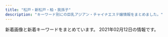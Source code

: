 ```yaml
---
title: "松戸・新松戸・柏・我孫子"
description: "キーワード別にの巨乳アジアン・チャイナエステ嬢情報をまとめました。"
---
```


新着画像と新着キーワードをまとめています。
2021年02月12日の情報です。

<DmmAffiliateIns />
<KeywordTable
  shops={
    [
    {
        "keywords": {
            "F": 3,
            "85": 1,
            "D": 2,
            "89": 1,
            "93": 1,
            "90": 1,
            "95": 2
        },
        "url": "http://roarii.esmens.com/",
        "img_links": [
            "http://roarii.esmens.com/css/foot-tel.png",
            "http://roarii.esmens.com/css/staff/staff08-a.jpg",
            "http://roarii.esmens.com/css/staff/staff010-b.jpg",
            "http://roarii.esmens.com/css/tel.png",
            "http://roarii.esmens.com/css/nav/nav-003.png",
            "http://roarii.esmens.com/css/nav/nav-002.png",
            "http://roarii.esmens.com/css/staff/staff07-a.jpg",
            "http://roarii.esmens.com/css/staff/staff05-a.jpg",
            "http://roarii.esmens.com/css/staff/staff08-b.jpg",
            "http://roarii.esmens.com/css/nav/nav-004.png",
            "http://roarii.esmens.com/css/nav/nav-001.png",
            "http://roarii.esmens.com/css/staff/staff02-a.jpg",
            "http://roarii.esmens.com/css/nav/nav-006.png",
            "http://roarii.esmens.com/css/nav/nav-005.png",
            "http://roarii.esmens.com/css/staff/staff07-b.jpg",
            "http://roarii.esmens.com/css/staff/staff06-b.jpg",
            "http://roarii.esmens.com/css/c001.jpg",
            "http://roarii.esmens.com/css/staff/staff05-b.jpg",
            "http://roarii.esmens.com/css/staff/staff06-c.jpg",
            "http://roarii.esmens.com/css/staff/staff010-a.jpg",
            "http://roarii.esmens.com/css/topright0002.jpg"
        ],
        "name": "\u30ed\u30fc\u30e4\u30ea",
        "station": "\u516b\u67f1\u99c5\u5317\u53e3"
    },
    {
        "name": "\u512a\u3057\u3044\u624b",
        "img_links": [
            "http://yasashiite.estx.net/images/s2.jpg",
            "http://yasashiite.estx.net/images/index_01.jpg",
            "http://yasashiite.estx.net/images/index_06.jpg",
            "http://yasashiite.estx.net/images/a6.jpg",
            "http://yasashiite.estx.net/images/index_03.jpg",
            "http://yasashiite.estx.net/images/s5.jpg",
            "http://yasashiite.estx.net/images/index_10.jpg",
            "http://yasashiite.estx.net/images/a4.jpg",
            "http://yasashiite.estx.net/images/a7.jpg",
            "http://yasashiite.estx.net/images/a1.jpg",
            "http://yasashiite.estx.net/images/a5.jpg",
            "http://yasashiite.estx.net/images/k2.jpg",
            "http://yasashiite.estx.net/images/a3.jpg",
            "http://yasashiite.estx.net/images/s6.jpg",
            "http://yasashiite.estx.net/images/a8.jpg",
            "http://yasashiite.estx.net/images/index_15.jpg",
            "http://yasashiite.estx.net/images/index_14.jpg",
            "http://yasashiite.estx.net/images/a2.jpg",
            "http://yasashiite.estx.net/images/staff_03.jpg",
            "http://yasashiite.estx.net/images/index_04.jpg",
            "http://yasashiite.estx.net/images/a10.jpg",
            "http://yasashiite.estx.net/images/index_12.jpg",
            "http://yasashiite.estx.net/images/staff_01.jpg",
            "http://yasashiite.estx.net/images/index_17.jpg",
            "http://yasashiite.estx.net/images/a9.jpg",
            "http://yasashiite.estx.net/images/index_05.jpg",
            "http://yasashiite.estx.net/images/index_07.jpg",
            "http://yasashiite.estx.net/images/k1.jpg",
            "http://yasashiite.estx.net/images/s1.jpg",
            "http://yasashiite.estx.net/images/index_02.jpg",
            "http://yasashiite.estx.net/images/s3.jpg"
        ],
        "url": "http://yasashiite.estx.net/",
        "station": "JR\u677e\u6238\u99c5\u897f\u53e3",
        "keywords": {}
    },
    {
        "station": "JR\u67cf\u99c5\u5357\u53e3",
        "img_links": [
            "http://e-coco.work/img/nana1.png",
            "http://e-coco.work/images/5.jpg",
            "http://e-coco.work/images/tr.jpg",
            "http://e-coco.work/img/serina1.png",
            "http://e-coco.work/staff/ritu.jpg",
            "http://e-coco.work/staff/serina.jpg",
            "http://e-coco.work/img/uta1.png",
            "http://e-coco.work/staff/uta.jpg",
            "http://e-coco.work/images/menu/interior.png",
            "http://e-coco.work/images/2.jpg",
            "http://e-coco.work/images/sys2.jpg",
            "http://e-coco.work/images/news.jpg",
            "http://e-coco.work/images/interior_t.jpg",
            "http://e-coco.work/images/tgirl.jpg",
            "http://e-coco.work/staff/nina.jpg",
            "http://e-coco.work/staff/nana.jpg",
            "http://e-coco.work/images/menu/staff.png",
            "http://e-coco.work/img/ritu1.png",
            "http://e-coco.work/images/3.jpg",
            "http://e-coco.work/images/int1.jpg",
            "http://e-coco.work/images/head.jpg",
            "http://e-coco.work/images/staff_t.jpg",
            "http://e-coco.work/images/1.jpg",
            "http://e-coco.work/images/int2.jpg",
            "http://e-coco.work/images/sys1.jpg",
            "http://e-coco.work/images/4.jpg",
            "http://e-coco.work/img/nina1.png",
            "http://e-coco.work/images/menu/top.png"
        ],
        "keywords": {},
        "url": "http://e-coco.work/",
        "name": "Coco\u2019s Love"
    },
    {
        "name": "\u512a\u82d1",
        "url": "http://yuen.est-u.com/",
        "keywords": {},
        "station": "\u516b\u67f1\u99c5\u5357\u53e3",
        "img_links": [
            "http://yuen.est-u.com/images/index_08.png",
            "http://yuen.est-u.com/images/index_06.png",
            "http://yuen.est-u.com/images/index_10.png",
            "http://yuen.est-u.com/images/index_12.png",
            "http://yuen.est-u.com/images/index_04.png",
            "http://yuen.est-u.com/images/index_05.png",
            "http://yuen.est-u.com/images/staff_08.png",
            "http://yuen.est-u.com/images/pick_08.png"
        ]
    },
    {
        "keywords": {
            "C": 9
        },
        "img_links": [
            "http://www.e-lstar.com/img/tea.png",
            "http://www.e-lstar.com/staff/mimi/01.png",
            "http://www.e-lstar.com/i/files/homeimg.jpg",
            "http://www.e-lstar.com/img/mess.png",
            "http://www.e-lstar.com/staff/lee/01.png",
            "http://www.e-lstar.com/staff/emi/01.png",
            "http://www.e-lstar.com/staff/miki/01.png",
            "http://www.e-lstar.com/staff/yuka/01.png",
            "http://www.e-lstar.com/staff/kana/01.png",
            "http://www.e-lstar.com/pic/top.jpg",
            "http://www.e-lstar.com/img/head.png"
        ],
        "station": "JR\u5357\u67cf\u99c5\u897f\u53e3",
        "url": "http://www.e-lstar.com/",
        "name": "\u30a2\u30ab\u30b9\u30ea\u3086\u304b\u308a"
    },
    {
        "url": "http://dancia.jpn.mn/",
        "name": "DANCIA\u30fb\u30c0\u30f3\u30b7\u30a2",
        "station": "JR\u67cf\u99c5\u6771\u53e3",
        "img_links": [
            "http://dancia.jpn.mn/images/end.png",
            "http://dancia.jpn.mn/photos/sites/9/2020/07/2020072708591274.jpg",
            "http://dancia.jpn.mn/photos/sites/9/2019/05/2019051305315589.jpg",
            "http://dancia.jpn.mn/photos/sites/9/2018/05/2018052710251710.jpg",
            "http://menlog.net/link/menlog8831.jpg",
            "http://dancia.jpn.mn/images/s_link.jpg",
            "http://dancia.jpn.mn/images/gomen.png",
            "http://dancia.jpn.mn/images/ac1.jpg",
            "http://dancia.jpn.mn/images/mobile.jpg",
            "http://dancia.jpn.mn/photos/sites/9/2019/11/201911011036291.jpg",
            "http://dancia.jpn.mn/photos/sites/9/2019/12/2019121103543190.jpg",
            "http://dancia.jpn.mn/photos/sites/9/2019/02/2019022003132234.jpg",
            "http://dancia.jpn.mn/photos/sites/9/2020/11/2020112204312015.jpg",
            "http://dancia.jpn.mn/images/mani.jpg",
            "http://dancia.jpn.mn/photos/sites/9/2019/07/2019071209385613.jpg",
            "http://dancia.jpn.mn/images/s_concept.png",
            "http://dancia.jpn.mn/images/top.jpg",
            "http://dancia.jpn.mn/photos/sites/9/2020/01/2020012108370285.jpg",
            "http://dancia.jpn.mn/photos/sites/9/2019/09/2019091505325486.jpg",
            "http://dancia.jpn.mn/images/ac2.jpg",
            "http://dancia.jpn.mn/images/ac4.jpg",
            "http://dancia.jpn.mn/photos/sites/9/2019/10/2019101103155953.jpg",
            "http://dancia.jpn.mn/photos/sites/9/2020/02/2020020205030398.jpg",
            "http://dancia.jpn.mn/photos/sites/9/2019/06/2019060409043017.jpg",
            "http://dancia.jpn.mn/images/s_staff.jpg",
            "http://dancia.jpn.mn/photos/sites/9/2019/10/2019102106430389.jpg",
            "http://dancia.jpn.mn/images/ac3.jpg",
            "http://dancia.jpn.mn/images/s_news.jpg",
            "http://dancia.jpn.mn/photos/sites/9/2020/03/2020031809251250.jpg",
            "http://dancia.jpn.mn/images/s_information.png",
            "http://dancia.jpn.mn/photos/sites/9/2020/04/2020042408430995.jpg",
            "http://dancia.jpn.mn/photos/sites/9/2020/10/2020103009120834.jpg"
        ],
        "keywords": {
            "E": 4,
            "87": 12,
            "D": 28,
            "85": 4,
            "86": 14,
            "84": 2
        }
    },
    {
        "name": "\u5929\u4f7f",
        "station": "JR\u67cf\u99c5\u897f\u53e3",
        "url": "http://www.deli-jojo.link/",
        "keywords": {},
        "img_links": [
            "http://www.deli-jojo.link/img/bin1.jpg",
            "http://www.deli-jojo.link/img/yuki2.jpg",
            "http://www.deli-jojo.link/images/news.jpg",
            "http://www.deli-jojo.link/images/rec2.png",
            "http://www.deli-jojo.link/images/5.jpg",
            "http://www.deli-jojo.link/images/1.jpg",
            "http://www.deli-jojo.link/images/8.jpg",
            "http://www.deli-jojo.link/images/7.jpg",
            "http://www.deli-jojo.link/images/head.jpg",
            "http://www.deli-jojo.link/img/ruka1.jpg",
            "http://www.deli-jojo.link/images/line.png",
            "http://www.deli-jojo.link/img/rina1.jpg",
            "http://www.deli-jojo.link/images/int1.png",
            "http://www.deli-jojo.link/img/nami1.jpg",
            "http://www.deli-jojo.link/images/rec1.png",
            "http://www.deli-jojo.link/images/staff_t.jpg",
            "http://www.deli-jojo.link/images/ta.jpg",
            "http://www.deli-jojo.link/images/int2.png",
            "http://www.deli-jojo.link/images/3.jpg",
            "http://www.deli-jojo.link/img/yuki1.jpg",
            "http://www.deli-jojo.link/images/sys1.png",
            "http://www.deli-jojo.link/images/6.jpg",
            "http://www.deli-jojo.link/images/sys2.png",
            "http://www.deli-jojo.link/img/yuri1.jpg",
            "http://www.deli-jojo.link/images/mobile.jpg",
            "http://www.deli-jojo.link/images/interior_t.jpg",
            "http://www.deli-jojo.link/images/concept.jpg"
        ]
    },
    {
        "url": "http://www.peachqueen.info/",
        "station": "JR\u6211\u5b6b\u5b50\u99c5\u5357\u53e3",
        "keywords": {},
        "name": "\u697d\u697d",
        "img_links": [
            "http://d1lxhc4jvstzrp.cloudfront.net/themes/japanBlue_608da8e7/images/link.png"
        ]
    },
    {
        "name": "MORE\u30fb\u30e2\u30a2",
        "station": "JR\u67cf\u99c5\u5357\u53e3",
        "url": "http://more.esthe.me/",
        "img_links": [
            "http://more.esthe.me/images/face_bj3.jpg",
            "http://more.esthe.me/images/s_news.jpg",
            "http://more.esthe.me/images/nbj1.jpg",
            "http://more.esthe.me/images/face_bj.jpg",
            "http://more.esthe.me/photos/sites/16/2020/02/2020021410255719.jpg",
            "http://more.esthe.me/images/line.jpg",
            "http://more.esthe.me/images/room3.jpg",
            "http://more.esthe.me/photos/sites/16/2020/10/202010120642207.jpg",
            "http://more.esthe.me/photos/sites/16/2020/02/2020021410255893.jpg",
            "http://more.esthe.me/images/n1.jpg",
            "http://more.esthe.me/images/mobile.jpg",
            "http://more.esthe.me/photos/sites/16/2020/02/2020021507120355.jpg",
            "http://more.esthe.me/images/s_link.jpg",
            "http://more.esthe.me/images/s_mobile.jpg",
            "http://more.esthe.me/photos/sites/16/2020/02/202002141025341.jpg",
            "http://more.esthe.me/images/room2.jpg",
            "http://more.esthe.me/images/nbj3.jpg",
            "http://more.esthe.me/images/s_staff.jpg",
            "http://more.esthe.me/photos/sites/16/2020/02/2020021507090635.jpg",
            "http://more.esthe.me/photos/sites/16/2020/02/2020021410253522.jpg",
            "http://more.esthe.me/images/s_staff1.jpg",
            "http://more.esthe.me/images/n3.jpg",
            "http://more.esthe.me/images/top.png",
            "http://more.esthe.me/photos/sites/16/2020/02/2020021410254527.jpg",
            "http://more.esthe.me/images/s_pick.jpg",
            "http://more.esthe.me/images/s_face.jpg",
            "http://more.esthe.me/photos/sites/16/2020/02/2020021410253554.jpg",
            "http://more.esthe.me/images/room1.jpg"
        ],
        "keywords": {
            "C": 15,
            "86": 9,
            "D": 6
        }
    },
    {
        "img_links": [
            "http://www.n-rakuen.work/si/s3.png",
            "http://www.n-rakuen.work/img/sasa1.jpg",
            "http://www.n-rakuen.work/si/i1.png",
            "http://www.n-rakuen.work/si/i2.png",
            "http://www.n-rakuen.work/img/koko1.jpg",
            "http://www.n-rakuen.work/img/zb.jpg",
            "http://www.n-rakuen.work/img/sasa2.jpg",
            "http://www.n-rakuen.work/images/int2.jpg",
            "http://www.n-rakuen.work/img/koko2.jpg",
            "http://www.n-rakuen.work/img/natumi2.jpg",
            "http://www.n-rakuen.work/images/tel.jpg",
            "http://www.n-rakuen.work/images/5.jpg",
            "http://www.n-rakuen.work/si/s4.png",
            "http://www.n-rakuen.work/images/sys.jpg",
            "http://www.n-rakuen.work/images/interior_t.jpg",
            "http://www.n-rakuen.work/img/natumi1.jpg",
            "http://www.n-rakuen.work/si/i4.png",
            "http://www.n-rakuen.work/images/2.jpg",
            "http://www.n-rakuen.work/si/i3.png",
            "http://www.n-rakuen.work/images/news.jpg",
            "http://www.n-rakuen.work/images/sisu.jpg",
            "http://www.n-rakuen.work/si/s1.png",
            "http://www.n-rakuen.work/images/mobile.jpg",
            "http://www.n-rakuen.work/images/int1.jpg",
            "http://www.n-rakuen.work/si/s2.png",
            "http://www.n-rakuen.work/images/3.jpg",
            "http://www.n-rakuen.work/images/head.jpg",
            "http://www.n-rakuen.work/images/staff_t.jpg"
        ],
        "url": "http://www.n-rakuen.work/",
        "keywords": {},
        "name": "\u7652\u3057\u306e\u7cbe\u970a",
        "station": "\u4e94\u9999\u99c5\u6771\u53e3"
    },
    {
        "img_links": [
            "http://www.a-hitomebore.info/uploads/hitomebore/2017/10/risa201710.jpg",
            "http://www.a-hitomebore.info/uploads/hitomebore/2010/02/m3.jpg",
            "http://www.a-hitomebore.info/uploads/hitomebore/2018/02/kumi.jpg",
            "http://www.a-hitomebore.info/uploads/hitomebore/2017/06/IMG_81123-300x151.jpg",
            "http://www.a-hitomebore.info/uploads/hitomebore/2017/12/kina20172.jpg",
            "http://www.a-hitomebore.info/uploads/hitomebore/2010/02/sys3.jpg",
            "http://www.a-hitomebore.info/uploads/hitomebore/2010/02/m1.jpg",
            "http://www.a-hitomebore.info/uploads/hitomebore/2010/02/room-6.jpg",
            "http://www.a-hitomebore.info/uploads/hitomebore/2010/02/room-5.jpg",
            "http://www.a-hitomebore.info/uploads/hitomebore/2010/02/m2.jpg",
            "http://www.a-hitomebore.info/uploads/hitomebore/2010/02/m6.jpg",
            "http://www.a-hitomebore.info/uploads/hitomebore/2021/01/5D8218E4-AF3F-4C3E-BD0E-5351227C492D.jpeg",
            "http://www.a-hitomebore.info/uploads/hitomebore/2010/02/room-4.jpg",
            "http://www.a-hitomebore.info/uploads/hitomebore/2010/02/m04.jpg",
            "http://www.a-hitomebore.info/uploads/hitomebore/2010/02/m05.jpg",
            "http://www.a-hitomebore.info/uploads/hitomebore/2015/02/head1.jpg",
            "http://www.a-hitomebore.info/uploads/hitomebore/2010/02/campiagn7.jpg",
            "http://www.a-hitomebore.info/uploads/hitomebore/2017/12/kina2017121.jpg",
            "http://www.a-hitomebore.info/uploads/hitomebore/images/no-photo.jpg",
            "http://www.a-hitomebore.info/uploads/hitomebore/2020/12/0E1C34DF-7842-44BF-9E9D-5D53DCA1A56D.jpeg",
            "http://www.a-hitomebore.info/uploads/hitomebore/2010/02/m02.jpg",
            "http://www.a-hitomebore.info/uploads/hitomebore/2010/02/room-3.jpg",
            "http://www.a-hitomebore.info/uploads/hitomebore/2010/02/room-1.jpg",
            "http://www.a-hitomebore.info/uploads/hitomebore/2010/02/m01.jpg",
            "http://www.a-hitomebore.info/uploads/hitomebore/2010/02/m03.jpg",
            "http://www.a-hitomebore.info/uploads/hitomebore/2010/02/m4.jpg",
            "http://www.a-hitomebore.info/uploads/hitomebore/2010/02/room-2.jpg",
            "http://www.a-hitomebore.info/uploads/hitomebore/2020/10/F3A49FB4-848F-4AE1-A598-5EF2811C0E62.jpeg",
            "http://www.a-hitomebore.info/uploads/hitomebore/2010/02/m06.jpg",
            "http://www.a-hitomebore.info/uploads/hitomebore/2011/09/dajie.jpg",
            "http://www.a-hitomebore.info/uploads/hitomebore/2010/02/m5.jpg"
        ],
        "url": "http://www.a-hitomebore.info/",
        "name": "\u3072\u3068\u3081\u307c\u308c",
        "station": "JR\u65b0\u516b\u67f1\u99c5",
        "keywords": {}
    },
    {
        "url": "http://lavender-massage.work/",
        "name": "\u30e9\u30d9\u30f3\u30c0\u30fc",
        "keywords": {
            "86": 1,
            "C": 23,
            "84": 1,
            "83": 1,
            "85": 6
        },
        "img_links": [
            "http://lavender-massage.work/i/img/g033.jpg",
            "http://lavender-massage.work/img/sta31.jpg",
            "http://lavender-massage.work/img/st41.jpg",
            "http://lavender-massage.work/i/img/r4.jpg",
            "http://lavender-massage.work/img/sta41.jpg",
            "http://lavender-massage.work/i/img/g39.jpg",
            "http://lavender-massage.work/img/sta39.jpg",
            "http://lavender-massage.work/img/mo.png",
            "http://lavender-massage.work/i/img/g036.jpg",
            "http://lavender-massage.work/i/img/g041.jpg",
            "http://lavender-massage.work/img/st32.jpg",
            "http://lavender-massage.work/img/s39.jpg",
            "http://lavender-massage.work/i/img/g038.jpg",
            "http://lavender-massage.work/img/st039.jpg",
            "http://lavender-massage.work/img/sta36.jpg",
            "http://lavender-massage.work/img/s41.jpg",
            "http://lavender-massage.work/i/img/g043.jpg",
            "http://lavender-massage.work/i/img/r2.jpg",
            "http://lavender-massage.work/img/sta43.jpg",
            "http://lavender-massage.work/i/img/g028.jpg",
            "http://lavender-massage.work/img/sta32.jpg",
            "http://lavender-massage.work/i/img/r1.jpg",
            "http://lavender-massage.work/img/sta42.jpg",
            "http://lavender-massage.work/img/st39.jpg",
            "http://lavender-massage.work/i/img/r3.jpg",
            "http://lavender-massage.work/img/st33.jpg",
            "http://lavender-massage.work/img/botton.jpg",
            "http://lavender-massage.work/i/img/g030.jpg",
            "http://lavender-massage.work/img/sta38.jpg",
            "http://lavender-massage.work/img/s36.jpg",
            "http://lavender-massage.work/img/st38.jpg",
            "http://lavender-massage.work/i/img/g032.jpg",
            "http://lavender-massage.work/img/st31.jpg",
            "http://lavender-massage.work/img/st36.jpg",
            "http://lavender-massage.work/img/st42.jpg",
            "http://lavender-massage.work/img/st43.jpg",
            "http://lavender-massage.work/i/img/g039.jpg",
            "http://lavender-massage.work/img/sta33.jpg",
            "http://lavender-massage.work/i/img/g031.jpg",
            "http://lavender-massage.work/img/s31.jpg",
            "http://lavender-massage.work/img/s33.jpg",
            "http://lavender-massage.work/i/img/g042.jpg",
            "http://lavender-massage.work/img/s43.jpg",
            "http://lavender-massage.work/img/s42.jpg",
            "http://lavender-massage.work/i/img/g027.jpg",
            "http://lavender-massage.work/img/s38.jpg"
        ],
        "station": "JR\u65b0\u677e\u6238\u99c5"
    },
    {
        "station": "JR\u677e\u6238\u99c5\u897f\u53e3",
        "url": "https://horo.eoeoco.com/",
        "keywords": {},
        "img_links": [],
        "name": "\u307b\u308d\u3088\u3044"
    },
    {
        "name": "\u5c0f\u96ea\u306e\u90e8\u5c4b",
        "keywords": {
            "D": 8,
            "C": 11,
            "87": 4,
            "86": 4
        },
        "url": "https://koyuki-room.ests.jp/",
        "img_links": [
            "https://koyuki-room.ests.jp/images/ac2.jpg",
            "https://koyuki-room.ests.jp/images/mainimg.jpg",
            "https://koyuki-room.ests.jp/images/service3.jpg",
            "https://koyuki-room.ests.jp/images/service4.jpg",
            "https://koyuki-room.ests.jp/images/ac4.jpg",
            "https://koyuki-room.ests.jp/images/sp_mainimg.jpg",
            "https://koyuki-room.ests.jp/images/ac5.jpg",
            "https://koyuki-room.ests.jp/images/ac1.jpg",
            "https://koyuki-room.ests.jp/images/ac3.jpg",
            "https://koyuki-room.ests.jp/photos/sites/77/2020/11/2020111107322026.jpg",
            "https://koyuki-room.ests.jp/images/sp_img_teaser.jpg",
            "https://koyuki-room.ests.jp/images/img_teaser.jpg",
            "https://koyuki-room.ests.jp/images/service1.jpg",
            "https://koyuki-room.ests.jp/images/service2.jpg",
            "https://koyuki-room.ests.jp/images/pagetop.png",
            "https://koyuki-room.ests.jp/photos/sites/77/2020/11/202011110732216.jpg"
        ],
        "station": "JR\u677e\u6238\u99c5\u897f\u53e3"
    },
    {
        "img_links": [
            "http://e-yu.link/images/flash2.png",
            "http://e-yu.link/images/girl1.jpg",
            "http://e-yu.link/images/mobile.jpg",
            "http://e-yu.link/images/fuctiom.jpg",
            "http://e-yu.link/images/girl2.jpg",
            "http://e-yu.link/images/top.png",
            "http://e-yu.link/images/g0.jpg",
            "http://e-yu.link/images/flash.png",
            "http://e-yu.link/images/girl3.jpg"
        ],
        "name": "\u611b",
        "keywords": {
            "C": 10
        },
        "url": "http://e-yu.link/",
        "station": "JR\u5357\u67cf\u99c5\u897f\u53e3"
    },
    {
        "img_links": [
            "http://girls.msa.jp/images/page_top.png",
            "http://girls.msa.jp/images/staff_image/staf_02a.jpg",
            "http://girls.msa.jp/images/top/top_08.png",
            "http://girls.msa.jp/images/top/top_03.jpg",
            "http://girls.msa.jp/images/home/top.jpg",
            "http://girls.msa.jp/images/top/top_06.jpg",
            "http://girls.msa.jp/images/top/top_05.jpg",
            "http://girls.msa.jp/images/top/top_04.jpg",
            "http://girls.msa.jp/images/top/top_02.jpg",
            "http://girls.msa.jp/images/top/top_01.jpg"
        ],
        "station": "JR\u677e\u6238\u99c5\u6771\u53e3",
        "name": "\u5c11\u5973\u6642\u4ee3",
        "keywords": {},
        "url": "http://girls.msa.jp/"
    },
    {
        "url": "http://www.hatsukoi.xyz/",
        "name": "\u521d\u604b",
        "img_links": [
            "http://www.hatsukoi.xyz/webstyle/m6.jpg",
            "http://www.hatsukoi.xyz/uploads/210127/1-21012G51RL13.jpg",
            "http://www.hatsukoi.xyz/uploads/201128/1-20112Q02T3926.jpg",
            "http://www.hatsukoi.xyz/webstyle/m1.jpg",
            "http://www.hatsukoi.xyz/uploads/allimg/210127/1-21012G51606.jpg",
            "http://www.hatsukoi.xyz/webstyle/rsubt2.png",
            "http://www.hatsukoi.xyz/webstyle/m2.jpg",
            "http://www.hatsukoi.xyz/webstyle/rsubt4.png",
            "http://www.hatsukoi.xyz/uploads/201202/1-20120215242J41.jpg",
            "http://www.hatsukoi.xyz/uploads/201128/1-20112Q03139493.jpg",
            "http://www.hatsukoi.xyz/webstyle/m4.jpg",
            "http://www.hatsukoi.xyz/webstyle/rsubt3.png",
            "http://www.hatsukoi.xyz/uploads/201128/1-20112Q02959553.jpg",
            "http://www.hatsukoi.xyz/uploads/200706/1-200F6153052L7.jpg",
            "http://www.hatsukoi.xyz/webstyle/rsubt7.png",
            "http://www.hatsukoi.xyz/uploads/allimg/201202/1-201202152P0.jpg",
            "http://www.hatsukoi.xyz/webstyle/slider-img001.jpg",
            "http://www.hatsukoi.xyz/uploads/201202/1-201202152U2910.jpg",
            "http://www.hatsukoi.xyz/webstyle/rsubt5.png",
            "http://www.hatsukoi.xyz/uploads/201128/1-20112Q0305T50.jpg",
            "http://www.hatsukoi.xyz/uploads/201128/1-20112Q031213W.jpg",
            "http://www.hatsukoi.xyz/uploads/201128/1-20112Q02ZLc.jpg",
            "http://www.hatsukoi.xyz/webstyle/tel2.png",
            "http://www.hatsukoi.xyz/uploads/201128/1-20112Q02R0401.jpg",
            "http://www.hatsukoi.xyz/uploads/allimg/201202/1-201202152935.jpg",
            "http://www.hatsukoi.xyz/webstyle/rsubt6.png",
            "http://www.hatsukoi.xyz/uploads/allimg/201202/1-201202152459.jpg",
            "http://www.hatsukoi.xyz/uploads/201128/1-20112Q64955633.jpg",
            "http://www.hatsukoi.xyz/webstyle/rsubt1.png",
            "http://www.hatsukoi.xyz/uploads/201202/1-201202152G1460.jpg"
        ],
        "station": "JR\u65b0\u516b\u67f1\u99c5",
        "keywords": {
            "\u4e73": 2
        }
    },
    {
        "url": "http://koukoku.xyz/fairy/",
        "keywords": {
            "91": 1,
            "90": 2,
            "95": 1,
            "D": 2,
            "F": 3,
            "85": 2,
            "C": 1
        },
        "station": "JR\u65b0\u516b\u67f1\u99c5",
        "img_links": [
            "http://koukoku.xyz/fairy/css/m-top004.jpg",
            "http://koukoku.xyz/fairy/css/staff/staff0003-b.png",
            "http://koukoku.xyz/fairy/css/staff/staff0004-b.png",
            "http://koukoku.xyz/fairy/css/cam-01.jpg",
            "http://koukoku.xyz/fairy/css/staff/staff0002-a.png",
            "http://koukoku.xyz/fairy/css/staff/staff005-b.png",
            "http://koukoku.xyz/fairy/images/call.png",
            "http://koukoku.xyz/fairy/css/m-head03.jpg",
            "http://koukoku.xyz/fairy/css/staff/staff07-a.png",
            "http://koukoku.xyz/fairy/css/staff/staff006-b.png",
            "http://koukoku.xyz/fairy/css/foot01.jpg"
        ],
        "name": "\u30d5\u30a7\u30a2\u30ea-\u30c6\u30fc\u30eb"
    },
    {
        "url": "http://cucura.jpn.cm/",
        "station": "JR\u67cf\u99c5\u6771\u53e3",
        "keywords": {
            "87": 6,
            "86": 7,
            "D": 18,
            "85": 6,
            "C": 32,
            "84": 1,
            "E": 3
        },
        "name": "Cucura \uff5e\u30ad\u30e5\u30ad\u30e5\u30e9\uff5e",
        "img_links": [
            "http://cucura.jpn.cm/images/room1.jpg",
            "http://cucura.jpn.cm/photos/sites/38/2020/08/202008121022473.jpg",
            "http://cucura.jpn.cm/photos/sites/38/2019/06/2019061911111315.jpg",
            "http://cucura.jpn.cm/photos/sites/38/2020/04/2020040410210785.jpg",
            "http://cucura.jpn.cm/images/room3.jpg",
            "http://cucura.jpn.cm/photos/sites/38/2019/01/201901111854428.jpg",
            "http://cucura.jpn.cm/photos/sites/38/2019/01/2019011118544274.jpg",
            "http://cucura.jpn.cm/photos/sites/38/2020/06/2020061614532971.jpg",
            "http://cucura.jpn.cm/photos/sites/38/2020/10/2020101017351457.jpg",
            "http://cucura.jpn.cm/photos/sites/38/2019/01/2019011118544192.jpg",
            "http://cucura.jpn.cm/images/room4.jpg",
            "http://cucura.jpn.cm/photos/sites/38/2019/01/2019011118544338.jpg",
            "http://cucura.jpn.cm/photos/sites/38/2020/08/202008021048430.jpg",
            "http://cucura.jpn.cm/photos/sites/38/2019/01/2019011118544314.jpg",
            "http://cucura.jpn.cm/photos/sites/38/2019/06/2019061810373645.jpg",
            "http://cucura.jpn.cm/photos/sites/38/2020/04/2020042818525231.jpg",
            "http://cucura.jpn.cm/photos/sites/38/2020/11/2020111613351458.jpg",
            "http://cucura.jpn.cm/photos/sites/38/2020/09/2020090318561570.jpg",
            "http://cucura.jpn.cm/images/top.png",
            "http://cucura.jpn.cm/images/room2.jpg",
            "http://cucura.jpn.cm/photos/sites/38/2020/05/2020051915203340.jpg",
            "http://cucura.jpn.cm/photos/sites/38/2019/06/2019061818212964.jpg",
            "http://cucura.jpn.cm/photos/sites/38/2020/07/2020072712304399.jpg",
            "http://cucura.jpn.cm/images/nbj3.jpg",
            "http://cucura.jpn.cm/photos/sites/38/2019/01/2019011118544320.jpg",
            "http://cucura.jpn.cm/images/mobile.jpg",
            "http://cucura.jpn.cm/images/s_link.jpg",
            "http://cucura.a1.ies.bz/upload/sites/38/2021/02/202102081205187.jpg",
            "http://cucura.jpn.cm/photos/sites/38/2020/06/2020091814003142.jpg",
            "http://cucura.jpn.cm/images/s_staff.jpg",
            "http://cucura.jpn.cm/images/s_news.jpg",
            "http://cucura.jpn.cm/photos/sites/38/2020/11/2020110412483410.jpg",
            "http://cucura.jpn.cm/photos/sites/38/2020/06/2020061212481651.jpg",
            "http://cucura.jpn.cm/photos/sites/38/2021/02/202102081205187.jpg",
            "http://cucura.jpn.cm/images/staff_bj3.jpg",
            "http://cucura.jpn.cm/photos/sites/38/2020/09/2020092417191484.jpg"
        ]
    },
    {
        "name": "No.1 -\u30ca\u30f3\u30d0\u30fc\u30ef\u30f3-",
        "keywords": {
            "83": 4,
            "87": 14,
            "D": 28,
            "F": 2,
            "85": 2,
            "86": 14,
            "84": 2,
            "88": 2,
            "C": 8
        },
        "url": "http://www.no1-massage.xyz/",
        "img_links": [
            "http://www.no1-massage.xyz/files/034.jpg",
            "http://www.no1-massage.xyz/files/025.jpg",
            "http://www.no1-massage.xyz/files/022.jpg",
            "http://www.no1-massage.xyz/images/link_s.png",
            "http://www.no1-massage.xyz/files/022-02.jpg",
            "http://www.no1-massage.xyz/files/034-02.jpg",
            "http://www.no1-massage.xyz/images/news.jpg",
            "http://www.no1-massage.xyz/files/033-02.jpg",
            "http://www.no1-massage.xyz/files/035.jpg",
            "http://www.no1-massage.xyz/files/012-02.jpg",
            "http://www.no1-massage.xyz/files/017-02.jpg",
            "http://www.no1-massage.xyz/files/029-02.jpg",
            "http://www.no1-massage.xyz/files/031-02.jpg",
            "http://www.no1-massage.xyz/files/037.jpg",
            "http://www.no1-massage.xyz/images/top.png",
            "http://www.no1-massage.xyz/files/027-02.jpg",
            "http://www.no1-massage.xyz/files/033.jpg",
            "http://www.no1-massage.xyz/files/020.jpg",
            "http://www.no1-massage.xyz/files/017.jpg",
            "http://www.no1-massage.xyz/images/staff_s.png",
            "http://www.no1-massage.xyz/files/036-02.jpg",
            "http://www.no1-massage.xyz/files/027.jpg",
            "http://www.no1-massage.xyz/files/030.jpg",
            "http://www.no1-massage.xyz/files/021-02.jpg",
            "http://www.no1-massage.xyz/files/031.jpg",
            "http://www.no1-massage.xyz/files/012.jpg",
            "http://www.no1-massage.xyz/files/021.jpg",
            "http://www.no1-massage.xyz/files/035-02.jpg",
            "http://www.no1-massage.xyz/files/032.jpg",
            "http://www.no1-massage.xyz/files/036.jpg",
            "http://www.no1-massage.xyz/files/024-02.jpg",
            "http://www.no1-massage.xyz/files/024.jpg",
            "http://www.no1-massage.xyz/files/037-02.jpg",
            "http://www.no1-massage.xyz/files/028-02.jpg",
            "http://www.no1-massage.xyz/files/025-02.jpg",
            "http://www.no1-massage.xyz/files/032-02.jpg",
            "http://www.no1-massage.xyz/files/020-02.jpg",
            "http://www.no1-massage.xyz/files/028.jpg",
            "http://www.no1-massage.xyz/files/026.jpg",
            "http://www.no1-massage.xyz/files/030-02.jpg",
            "http://www.no1-massage.xyz/files/029.jpg",
            "http://www.no1-massage.xyz/files/026-02.jpg"
        ],
        "station": "\u938c\u30f6\u8c37\u99c5\u6771\u53e3"
    },
    {
        "name": "\u30ad\u30e9\u30ad\u30e9",
        "img_links": [
            "http://20.iest.xyz/css/nav/nav03.png",
            "http://20.iest.xyz/css/staff21.jpg",
            "http://20.iest.xyz/css/staff19.jpg",
            "http://20.iest.xyz/css/nav/nav02.png",
            "http://20.iest.xyz/css/nav/nav06.png",
            "http://20.iest.xyz/css/staff/staff24.jpg",
            "http://20.iest.xyz/css/staff/staff21.jpg",
            "http://20.iest.xyz/css/nav/nav01.png",
            "http://20.iest.xyz/css/top0001.jpg",
            "http://20.iest.xyz/css/nav/nav05.png",
            "http://20.iest.xyz/css/staff016.jpg",
            "http://20.iest.xyz/css/staff/staff23.jpg",
            "http://20.iest.xyz/css/staff/staff019.jpg",
            "http://20.iest.xyz/css/staff/staff22.jpg",
            "http://20.iest.xyz/css/staff20.jpg",
            "http://20.iest.xyz/css/tel01.png",
            "http://20.iest.xyz/css/top04.jpg",
            "http://20.iest.xyz/css/nav/nav04.png"
        ],
        "keywords": {
            "E": 4,
            "88": 1,
            "89": 1,
            "D": 1,
            "87": 1,
            "86": 2
        },
        "url": "http://20.iest.xyz/",
        "station": "JR\u677e\u6238\u99c5\u897f\u53e3"
    },
    {
        "name": "\u4e00\u512a\u30fbIchiYuu",
        "url": "http://y-yu.work/",
        "img_links": [
            "http://y-yu.work/images/rec.jpg",
            "http://y-yu.work/img/karen1.jpg",
            "http://y-yu.work/staff/miyu.jpg",
            "http://y-yu.work/images/news.jpg",
            "http://y-yu.work/img/rina1.jpg",
            "http://y-yu.work/images/time.jpg",
            "http://y-yu.work/images/menu/staff.png",
            "http://y-yu.work/images/right.png",
            "http://y-yu.work/images/sys.png",
            "http://y-yu.work/images/menu/interior.png",
            "http://y-yu.work/img/ayu1.jpg",
            "http://y-yu.work/images/sisu.jpg",
            "http://y-yu.work/images/staff_t.jpg",
            "http://y-yu.work/staff/ai.jpg",
            "http://y-yu.work/img/ai1.jpg",
            "http://y-yu.work/staff/rina.jpg",
            "http://y-yu.work/img/miyu1.jpg",
            "http://y-yu.work/images/tel.png",
            "http://y-yu.work/staff/ayu.jpg",
            "http://y-yu.work/images/ac1.jpg",
            "http://y-yu.work/staff/karen.jpg",
            "http://y-yu.work/images/int2.png",
            "http://y-yu.work/images/menu/top.png",
            "http://y-yu.work/img/koko1.jpg",
            "http://y-yu.work/staff/koko.jpg",
            "http://y-yu.work/images/interior_t.jpg",
            "http://y-yu.work/images/int1.jpg",
            "http://y-yu.work/images/tg.png"
        ],
        "station": "\u516b\u67f1\u99c5\u5357\u53e3",
        "keywords": {}
    },
    {
        "img_links": [
            "http://www.nekomusume.iesjp.com/files/038.jpg",
            "http://www.nekomusume.iesjp.com/files/038-02.jpg",
            "http://www.nekomusume.iesjp.com/files/004.jpg",
            "http://www.nekomusume.iesjp.com/files/001.jpg",
            "http://www.nekomusume.iesjp.com/files/035-02.jpg",
            "http://www.nekomusume.iesjp.com/files/034.jpg",
            "http://www.nekomusume.iesjp.com/files/039.jpg",
            "http://www.nekomusume.iesjp.com/files/036-02.jpg",
            "http://www.nekomusume.iesjp.com/images/btn2.png",
            "http://www.nekomusume.iesjp.com/files/002-02.jpg",
            "http://www.nekomusume.iesjp.com/files/024.jpg",
            "http://www.nekomusume.iesjp.com/files/040.jpg",
            "http://www.nekomusume.iesjp.com/files/008-02.jpg",
            "http://www.nekomusume.iesjp.com/files/031-02.jpg",
            "http://www.nekomusume.iesjp.com/files/008.jpg",
            "http://www.nekomusume.iesjp.com/files/042.jpg",
            "http://www.nekomusume.iesjp.com/files/042-02.jpg",
            "http://www.nekomusume.iesjp.com/files/004-02.jpg",
            "http://www.nekomusume.iesjp.com/files/019.jpg",
            "http://www.nekomusume.iesjp.com/files/046.jpg",
            "http://www.nekomusume.iesjp.com/images/mainImg_sub.jpg",
            "http://www.nekomusume.iesjp.com/files/037.jpg",
            "http://www.nekomusume.iesjp.com/files/035.jpg",
            "http://www.nekomusume.iesjp.com/files/040-02.jpg",
            "http://www.nekomusume.iesjp.com/files/001-02.jpg",
            "http://www.nekomusume.iesjp.com/images/icon_info.png",
            "http://www.nekomusume.iesjp.com/files/046-02.jpg",
            "http://www.nekomusume.iesjp.com/files/019-02.jpg",
            "http://www.nekomusume.iesjp.com/images/index_sm.png",
            "http://www.nekomusume.iesjp.com/files/039-02.jpg",
            "http://www.nekomusume.iesjp.com/images/icon_staff.png",
            "http://www.nekomusume.iesjp.com/files/024-02.jpg",
            "http://www.nekomusume.iesjp.com/images/icon_tel.png",
            "http://www.nekomusume.iesjp.com/files/036.jpg",
            "http://www.nekomusume.iesjp.com/files/031.jpg",
            "http://www.nekomusume.iesjp.com/files/034-02.jpg",
            "http://www.nekomusume.iesjp.com/files/037-02.jpg",
            "http://www.nekomusume.iesjp.com/images/icon_top.png",
            "http://www.nekomusume.iesjp.com/files/002.jpg"
        ],
        "station": "\u65b0\u938c\u30f6\u8c37\u99c5",
        "name": "\u732b\u5a18 -\u306d\u3053\u3080\u3059\u3081-",
        "keywords": {
            "86": 8,
            "E": 4,
            "D": 56,
            "88": 4,
            "90": 4,
            "87": 48,
            "C": 4
        },
        "url": "http://www.nekomusume.iesjp.com/"
    },
    {
        "station": "JR\u67cf\u99c5\u6771\u53e3",
        "keywords": {
            "E": 1,
            "87": 4,
            "86": 8,
            "84": 1,
            "83": 1,
            "D": 12,
            "88": 1,
            "85": 2,
            "C": 28
        },
        "img_links": [
            "http://silent-wall.xyz.mn/photos/sites/26/2019/05/2019051213110435.jpg",
            "http://silent-wall.xyz.mn/photos/sites/26/2019/05/2019052619312840.jpg",
            "http://silent-wall.xyz.mn/photos/sites/26/2019/06/2019060812033719.jpg",
            "http://silent-wall.xyz.mn/images/s_staff.jpg",
            "http://silent-wall.xyz.mn/photos/sites/26/2019/06/2019060819212459.jpg",
            "http://silent-wall.xyz.mn/photos/sites/26/2019/06/2019060814103073.jpg",
            "http://silent-wall.xyz.mn/photos/sites/26/2019/06/2019061112474010.jpg",
            "http://silent-wall.xyz.mn/photos/sites/26/2019/06/2019061012562797.jpg",
            "http://silent-wall.xyz.mn/photos/sites/26/2019/05/201905121311038.jpg",
            "http://silent-wall.xyz.mn/images/bj1.jpg",
            "http://silent-wall.xyz.mn/images/nei1-3.jpg",
            "http://silent-wall.xyz.mn/images/room3.jpg",
            "http://silent-wall.xyz.mn/images/room1.jpg",
            "http://silent-wall.xyz.mn/photos/sites/26/2019/11/2019112610413055.jpg",
            "http://silent-wall.xyz.mn/images/room2.jpg",
            "http://silent-wall.xyz.mn/photos/sites/26/2019/06/2019061616372934.jpg",
            "http://silent-wall.xyz.mn/photos/sites/26/2019/06/2019061013003011.jpg",
            "http://silent-wall.xyz.mn/photos/sites/26/2019/05/2019061013025963.jpg",
            "http://silent-wall.xyz.mn/photos/sites/26/2019/06/2019061013003626.jpg",
            "http://silent-wall.xyz.mn/images/nbj1.jpg",
            "http://silent-wall.xyz.mn/images/pick.jpg",
            "http://silent-wall.xyz.mn/images/news.jpg",
            "http://silent-wall.xyz.mn/photos/sites/26/2019/11/2019110209065231.jpg",
            "http://silent-wall.xyz.mn/images/top.jpg",
            "http://silent-wall.xyz.mn/images/tu.jpg",
            "http://silent-wall.xyz.mn/photos/sites/26/2020/10/2020101116211538.jpg",
            "http://silent-wall.xyz.mn/images/room4.jpg",
            "http://silent-wall.xyz.mn/photos/sites/26/2019/07/201907251103550.jpg",
            "http://silent-wall.xyz.mn/images/bj3.jpg",
            "http://silent-wall.xyz.mn/images/mobile.jpg",
            "http://silent-wall.xyz.mn/photos/sites/26/2019/01/2019010421363971.jpeg",
            "http://silent-wall.xyz.mn/photos/sites/26/2019/06/2019062912023976.jpg",
            "http://silent-wall.xyz.mn/images/nbj3.jpg",
            "http://silent-wall.xyz.mn/photos/sites/26/2020/09/2020091911085692.jpg",
            "http://silent-wall.xyz.mn/photos/sites/26/2019/05/2019052619312725.jpg",
            "http://silent-wall.xyz.mn/photos/sites/26/2021/02/2021020611184383.jpg",
            "http://silent-wall.xyz.mn/images/mail.jpg"
        ],
        "url": "http://silent-wall.xyz.mn/",
        "name": "\u30b5\u30a4\u30ec\u30f3\u30c8\u30a6\u30a9\u30fc\u30eb"
    },
    {
        "keywords": {
            "87": 24,
            "D": 36,
            "86": 24,
            "85": 12,
            "C": 24
        },
        "url": "http://www.miwaku.mensest.com/",
        "station": "\u5357\u6d41\u5c71\u99c5A1\u51fa\u53e3",
        "img_links": [
            "http://www.miwaku.mensest.com/files/005-03.jpg",
            "http://www.miwaku.mensest.com/files/010.jpg",
            "http://www.miwaku.mensest.com/files/001.jpg",
            "http://www.miwaku.mensest.com/img/featured_post.jpg",
            "http://www.miwaku.mensest.com/img/about_me.jpg",
            "http://www.miwaku.mensest.com/files/004-03.jpg",
            "http://www.miwaku.mensest.com/photo_news/upimg/76147601b87ed4b8aa_0.jpg",
            "http://www.miwaku.mensest.com/files/001-03.jpg",
            "http://www.miwaku.mensest.com/files/003-02.jpg",
            "http://www.miwaku.mensest.com/files/003-03.jpg",
            "http://www.miwaku.mensest.com/files/003.jpg",
            "http://www.miwaku.mensest.com/files/010-02.jpg",
            "http://www.miwaku.mensest.com/files/004-02.jpg",
            "http://www.miwaku.mensest.com/files/010-03.jpg",
            "http://www.miwaku.mensest.com/files/005.jpg",
            "http://www.miwaku.mensest.com/files/001-02.jpg",
            "http://www.miwaku.mensest.com/files/004.jpg",
            "http://www.miwaku.mensest.com/files/005-02.jpg"
        ],
        "name": "\u9b45\u60d1-\u307f\u308f\u304f-"
    },
    {
        "station": "JR\u5357\u67cf\u99c5\u897f\u53e3",
        "url": "http://www.lovelove.tech/",
        "img_links": [],
        "name": "Love Love",
        "keywords": {}
    },
    {
        "url": "http://msg-rlx.com/",
        "station": "JR\u677e\u6238\u99c5\u6771\u53e3",
        "keywords": {},
        "img_links": [
            "http://msg-rlx.com/images/shop02.jpg",
            "http://msg-rlx.com/staff/mei/01.jpg",
            "http://msg-rlx.com/images/s_news.jpg",
            "http://msg-rlx.com/images/shop04.jpg",
            "http://msg-rlx.com/staff/mimi/01.jpg",
            "http://msg-rlx.com/staff/saki/01.jpg",
            "http://msg-rlx.com/images/s_pick.jpg",
            "http://msg-rlx.com/staff/rumi/01.jpg",
            "http://msg-rlx.com/images/top.jpg",
            "http://msg-rlx.com/staff/ai/01.jpg",
            "http://msg-rlx.com/images/shop01.jpg",
            "http://msg-rlx.com/images/shop03.jpg",
            "http://msg-rlx.com/images/s_staff.jpg",
            "http://msg-rlx.com/staff/an/01.jpg"
        ],
        "name": "\u697d\u5712"
    },
    {
        "img_links": [
            "http://raku.est-u.com/images/index_14.png",
            "http://raku.est-u.com/images/staff.png",
            "http://raku.est-u.com/images/index3_10.png",
            "http://raku.est-u.com/images/s1.jpg",
            "http://raku.est-u.com/images/index_04.png",
            "http://raku.est-u.com/staff/risa2.jpg",
            "http://raku.est-u.com/images/index_07.png",
            "http://raku.est-u.com/images/index2_10.png",
            "http://raku.est-u.com/images/index_08.png",
            "http://raku.est-u.com/staff/aya.jpg",
            "http://raku.est-u.com/staff/haru.jpg",
            "http://raku.est-u.com/images/s3.jpg",
            "http://raku.est-u.com/images/s4.jpg",
            "http://raku.est-u.com/images/index_06.png",
            "http://raku.est-u.com/images/index_09.png",
            "http://raku.est-u.com/staff/momo.jpg",
            "http://raku.est-u.com/images/index_10.png",
            "http://raku.est-u.com/images/faq.png",
            "http://raku.est-u.com/images/s2.jpg",
            "http://raku.est-u.com/images/index_16.png",
            "http://raku.est-u.com/images/index_02.png",
            "http://raku.est-u.com/images/index_11.png",
            "http://raku.est-u.com/staff/miyuki1.jpg",
            "http://raku.est-u.com/staff/haru2.jpg",
            "http://raku.est-u.com/images/index_15.png",
            "http://raku.est-u.com/staff/risa.jpg",
            "http://raku.est-u.com/staff/ai.jpg",
            "http://raku.est-u.com/images/index_05.png"
        ],
        "station": "\u516b\u67f1\u99c5",
        "name": "\u697d\u697d",
        "url": "http://raku.est-u.com/",
        "keywords": {}
    },
    {
        "name": "\u7d50YUI",
        "img_links": [],
        "keywords": {},
        "url": "https://yui-aroma.com/",
        "station": "JR\u5929\u738b\u53f0\u99c5\u5357\u53e3"
    },
    {
        "keywords": {},
        "img_links": [
            "http://cutegirl.este88.com/images/sys1.jpg",
            "http://cutegirl.este88.com/images/home.png",
            "http://cutegirl.este88.com/images/interior_t.jpg",
            "http://cutegirl.este88.com/images/esthe3.jpg",
            "http://cutegirl.este88.com/girl/sakura1.jpg",
            "http://cutegirl.este88.com/girl/aika1.jpg",
            "http://cutegirl.este88.com/images/staff.png",
            "http://cutegirl.este88.com/images/esthe1.jpg",
            "http://cutegirl.este88.com/images/esthe2.jpg",
            "http://cutegirl.este88.com/images/staff_t.jpg",
            "http://cutegirl.este88.com/images/main-sp.jpg",
            "http://cutegirl.este88.com/images/sys2.jpg",
            "http://cutegirl.este88.com/girl/minami1.jpg",
            "http://cutegirl.este88.com/girl/miyuki1.jpg",
            "http://cutegirl.este88.com/girl/arisa1.jpg",
            "http://cutegirl.este88.com/images/main1.jpg",
            "http://cutegirl.este88.com/images/kp.png",
            "http://cutegirl.este88.com/images/footer-l.png",
            "http://cutegirl.este88.com/images/footer-r.png"
        ],
        "station": "JR\u67cf\u99c5\u6771\u53e3",
        "url": "http://cutegirl.este88.com/",
        "name": "\u30ad\u30e5\u30fc\u30c8\u30ac\u30fc\u30eb"
    },
    {
        "station": "JR\u65b0\u516b\u67f1\u99c5",
        "url": "http://www.oiran.iesjp.info/",
        "name": "\u82b1\u9b41 \uff5e\u304a\u3044\u3089\u3093\uff5e",
        "keywords": {
            "87": 28,
            "88": 4,
            "D": 32
        },
        "img_links": [
            "http://www.oiran.iesjp.info/files/009-02.jpg",
            "http://www.oiran.iesjp.info/files/008.jpg",
            "http://www.oiran.iesjp.info/files/004-02.jpg",
            "http://www.oiran.iesjp.info/files/007-03.jpg",
            "http://www.oiran.iesjp.info/files/010.jpg",
            "http://www.oiran.iesjp.info/files/007-02.jpg",
            "http://www.oiran.iesjp.info/files/008-02.jpg",
            "http://www.oiran.iesjp.info/images/icon_info.png",
            "http://www.oiran.iesjp.info/files/007.jpg",
            "http://www.oiran.iesjp.info/files/003-03.jpg",
            "http://www.oiran.iesjp.info/images/icon_tel.png",
            "http://www.oiran.iesjp.info/files/001.jpg",
            "http://www.oiran.iesjp.info/files/009-03.jpg",
            "http://www.oiran.iesjp.info/files/001-03.jpg",
            "http://www.oiran.iesjp.info/files/004-03.jpg",
            "http://www.oiran.iesjp.info/files/006-02.jpg",
            "http://www.oiran.iesjp.info/common/images/photo02.jpg",
            "http://www.oiran.iesjp.info/files/006.jpg",
            "http://www.oiran.iesjp.info/images/icon_staff.png",
            "http://www.oiran.iesjp.info/images/mainImg_sub.jpg",
            "http://www.oiran.iesjp.info/files/003.jpg",
            "http://www.oiran.iesjp.info/files/006-03.jpg",
            "http://www.oiran.iesjp.info/files/001-02.jpg",
            "http://www.oiran.iesjp.info/files/003-02.jpg",
            "http://www.oiran.iesjp.info/files/009.jpg",
            "http://www.oiran.iesjp.info/images/icon_top.png",
            "http://www.oiran.iesjp.info/files/004.jpg",
            "http://www.oiran.iesjp.info/files/008-03.jpg",
            "http://www.oiran.iesjp.info/files/010-02.jpg",
            "http://www.oiran.iesjp.info/images/btn2.png",
            "http://www.oiran.iesjp.info/files/010-03.jpg",
            "http://www.oiran.iesjp.info/common/images/photo03.jpg",
            "http://www.oiran.iesjp.info/common/images/photo01.jpg"
        ]
    },
    {
        "url": "http://www.girlgirl.esturl.com/",
        "img_links": [
            "http://www.girlgirl.esturl.com/images/m4.jpg",
            "http://www.girlgirl.esturl.com/files/003.jpg",
            "http://www.girlgirl.esturl.com/files/002.jpg",
            "http://www.girlgirl.esturl.com/photo_news/upimg/40377600e285f603fd_0.jpg",
            "http://www.girlgirl.esturl.com/images/rsubt4.png",
            "http://www.girlgirl.esturl.com/images/rsubt5.png",
            "http://www.girlgirl.esturl.com/images/m6.jpg",
            "http://www.girlgirl.esturl.com/photo_news/upimg/17574600ea68b098c9_0.jpg",
            "http://www.girlgirl.esturl.com/images/b-online.png",
            "http://www.girlgirl.esturl.com/photo_news/upimg/262406010cd7cb411f_0.jpg",
            "http://www.girlgirl.esturl.com/images/b-tel.png",
            "http://www.girlgirl.esturl.com/files/004.jpg",
            "http://www.girlgirl.esturl.com/images/slider-img001.jpg",
            "http://www.girlgirl.esturl.com/images/rsubt1.png",
            "http://www.girlgirl.esturl.com/photo_news/upimg/65456601239fbde7aa_0.jpg",
            "http://www.girlgirl.esturl.com/images/rsubt3.png",
            "http://www.girlgirl.esturl.com/images/rsubt2.png",
            "http://www.girlgirl.esturl.com/images/m2.jpg",
            "http://www.girlgirl.esturl.com/photo_news/upimg/1300360112b827877b_0.jpg",
            "http://www.girlgirl.esturl.com/photo_news/upimg/247256023a97b238da_0.jpg",
            "http://www.girlgirl.esturl.com/images/call_sp.png",
            "http://www.girlgirl.esturl.com/images/rsubt6.png",
            "http://www.girlgirl.esturl.com/photo_news/upimg/103526013fcb0b226d_0.jpg",
            "http://www.girlgirl.esturl.com/photo_news/upimg/61093600fb15169269_0.jpg",
            "http://www.girlgirl.esturl.com/images/m1.jpg",
            "http://www.girlgirl.esturl.com/photo_news/upimg/16521600ffed835ae9_0.jpg",
            "http://www.girlgirl.esturl.com/images/m3.jpg",
            "http://www.girlgirl.esturl.com/photo_news/upimg/94871601a0b9e54a8c_0.jpg",
            "http://www.girlgirl.esturl.com/images/rsubt7.png",
            "http://www.girlgirl.esturl.com/photo_news/upimg/103526013fcb0b226d_1.jpg",
            "http://www.girlgirl.esturl.com/images/slider-img002.jpg",
            "http://www.girlgirl.esturl.com/photo_news/upimg/414666020d3661aca5_0.jpg",
            "http://www.girlgirl.esturl.com/photo_news/upimg/5575160175b8104563_0.jpg"
        ],
        "name": "\u30ae\u30e3\u30eb\u30ae\u30e3\u30eb -GirlGirl-",
        "keywords": {
            "C": 8,
            "D": 16,
            "85": 8,
            "88": 8,
            "86": 8
        },
        "station": "JR\u67cf\u99c5\u6771\u53e3"
    },
    {
        "station": "\u938c\u30f6\u8c37\u99c5\u6771\u53e3",
        "keywords": {
            "88": 1,
            "85": 2,
            "87": 5,
            "D": 9,
            "86": 4,
            "C": 3
        },
        "url": "http://www.oasis.masg.info/",
        "name": "\u30aa\u30a2\u30b7\u30b9\uff5eOasis\uff5e",
        "img_links": [
            "http://www.oasis.masg.info/files/005.jpg",
            "http://www.oasis.masg.info/images/r1.jpg",
            "http://www.oasis.masg.info/files/012.jpg",
            "http://www.oasis.masg.info/files/011.jpg",
            "http://www.oasis.masg.info/images/r2.jpg",
            "http://www.oasis.masg.info/files/002.jpg",
            "http://www.oasis.masg.info/files/003.jpg",
            "http://www.oasis.masg.info/images/face.png",
            "http://www.oasis.masg.info/files/001.jpg",
            "http://www.oasis.masg.info/files/006.jpg",
            "http://www.oasis.masg.info/images/pick.png",
            "http://www.oasis.masg.info/files/013.jpg",
            "http://www.oasis.masg.info/images/r5.jpg",
            "http://www.oasis.masg.info/images/shop/shop03.jpg",
            "http://www.oasis.masg.info/images/shop/shop04.jpg",
            "http://www.oasis.masg.info/images/bj2.jpg",
            "http://www.oasis.masg.info/images/s_staff.png",
            "http://www.oasis.masg.info/files/009.jpg",
            "http://www.oasis.masg.info/images/s_link.png",
            "http://www.oasis.masg.info/images/news.png",
            "http://www.oasis.masg.info/files/008.jpg",
            "http://www.oasis.masg.info/images/shop/shop02.jpg",
            "http://www.oasis.masg.info/images/r4.jpg",
            "http://www.oasis.masg.info/images/top.png",
            "http://www.oasis.masg.info/images/shop/shop01.jpg",
            "http://www.oasis.masg.info/files/010.jpg",
            "http://www.oasis.masg.info/files/004.jpg",
            "http://www.oasis.masg.info/images/end.png"
        ]
    },
    {
        "keywords": {
            "85": 6,
            "88": 4,
            "\u80f8": 1,
            "\u4e73": 1,
            "89": 6,
            "C": 10,
            "83": 4,
            "D": 6,
            "E": 3
        },
        "station": "JR\u65b0\u677e\u6238\u99c5",
        "name": "\u98a8\u697d\u91cc",
        "url": "http://www.f-relax.info/",
        "img_links": [
            "http://www.f-relax.info/images/upload/thumb/f3d7b39c6d7abb73.jpg",
            "http://www.f-relax.info/s/images/icon_tel.png",
            "http://www.f-relax.info/images/upload/thumb/1323c4d0de00e1ae.jpg",
            "http://www.f-relax.info/images/upload/thumb/c786e3e54afda3ec.jpg",
            "http://www.f-relax.info/s/images/icon_topics.png",
            "http://www.f-relax.info/images/icon_topics.png",
            "http://www.f-relax.info/images/line.jpg",
            "http://www.f-relax.info/s/images/icon_staff.png",
            "http://www.f-relax.info/images/01.jpg",
            "http://www.f-relax.info/images/upload/thumb/46adb9f955407e7d.jpg",
            "http://www.f-relax.info/images/index_11.jpg",
            "http://www.f-relax.info/images/04.jpg",
            "http://www.f-relax.info/images/upload/thumb/06d312c8ef897f57.jpg",
            "http://www.f-relax.info/images/index_06.jpg",
            "http://www.f-relax.info/images/info_15.jpg",
            "http://www.f-relax.info/images/upload/thumb/50efc8d98a88b6e4.jpg",
            "http://www.f-relax.info/images/upload/thumb/b9878b9ef72df6a4.jpg",
            "http://www.f-relax.info/images/index_19.jpg",
            "http://www.f-relax.info/girl/09.jpg",
            "http://www.f-relax.info/images/upload/74cead40c075ac87.jpg",
            "http://www.f-relax.info/images/upload/1323c4d0de00e1ae.jpg",
            "http://www.f-relax.info/images/upload/thumb/bcd6f84a5b94eef3.jpg",
            "http://www.f-relax.info/images/upload/thumb/5a2e6e19462584a5.jpg",
            "http://www.f-relax.info/images/upload/f3d7b39c6d7abb73.jpg",
            "http://www.f-relax.info/images/index_10.jpg",
            "http://www.f-relax.info/images/upload/7671fb5373806ec5.jpg",
            "http://www.f-relax.info/images/r02.jpg",
            "http://www.f-relax.info/images/upload/ea6361498f69fd6d.jpg",
            "http://www.f-relax.info/images/r01.jpg",
            "http://www.f-relax.info/images/r04.jpg",
            "http://www.f-relax.info/images/staff_15.jpg",
            "http://www.f-relax.info/images/upload/thumb/348a80b9eaf5af17.jpg",
            "http://www.f-relax.info/images/index_18.jpg",
            "http://www.f-relax.info/images/upload/thumb/d7f4cbf6691ac12e.jpg",
            "http://www.f-relax.info/images/upload/thumb/9e5569f2e80ca2f1.jpg",
            "http://www.f-relax.info/images/upload/thumb/b35205931d430e00.jpg",
            "http://www.f-relax.info/images/upload/thumb/169794904bc8bb96.jpg",
            "http://www.f-relax.info/girl/01.jpg",
            "http://www.f-relax.info/images/upload/thumb/b4a26ca05246874e.jpg",
            "http://www.f-relax.info/images/index_13.jpg",
            "http://www.f-relax.info/images/upload/thumb/22a60a64e55c8ac5.jpg",
            "http://www.f-relax.info/images/upload/thumb/fe8ffcda2a9e6d0c.jpg",
            "http://www.f-relax.info/images/upload/thumb/2c3e8d2ff71e3e7d.jpg",
            "http://www.f-relax.info/images/index_04.jpg",
            "http://www.f-relax.info/images/index_07.jpg",
            "http://www.f-relax.info/images/icon_staff.png",
            "http://www.f-relax.info/images/rec_15.jpg",
            "http://www.f-relax.info/images/index_15.jpg",
            "http://www.f-relax.info/images/upload/d7f4cbf6691ac12e.jpg",
            "http://www.f-relax.info/s/images/icon_top.png",
            "http://www.f-relax.info/images/rec.jpg",
            "http://www.f-relax.info/s/images/icon_info.png",
            "http://www.f-relax.info/images/upload/thumb/7671fb5373806ec5.jpg",
            "http://www.f-relax.info/images/index_03.jpg",
            "http://www.f-relax.info/images/r03.jpg",
            "http://www.f-relax.info/images/upload/thumb/e14b15ba5dcba53e.jpg",
            "http://www.f-relax.info/images/upload/thumb/b2fbaab04713ae61.jpg",
            "http://www.f-relax.info/images/upload/169794904bc8bb96.jpg",
            "http://www.f-relax.info/images/acc_01.jpg",
            "http://www.f-relax.info/images/index_02.jpg",
            "http://www.f-relax.info/images/upload/thumb/ea6361498f69fd6d.jpg",
            "http://www.f-relax.info/images/icon_tel.png",
            "http://www.f-relax.info/images/upload/thumb/74cead40c075ac87.jpg",
            "http://www.f-relax.info/images/index_01.jpg",
            "http://www.f-relax.info/images/index_09.jpg",
            "http://www.f-relax.info/images/upload/5a2e6e19462584a5.jpg",
            "http://www.f-relax.info/images/index_05.jpg",
            "http://www.f-relax.info/images/03.jpg",
            "http://www.f-relax.info/images/icon_info.png",
            "http://www.f-relax.info/images/icon_covergirl.png",
            "http://www.f-relax.info/images/upload/thumb/745db262d88a81a1.jpg",
            "http://www.f-relax.info/images/icon_top.png",
            "http://www.f-relax.info/images/upload/745db262d88a81a1.jpg",
            "http://www.f-relax.info/images/index_14.jpg",
            "http://www.f-relax.info/images/upload/thumb/6dfdb0bfcfd9c1f5.jpg",
            "http://www.f-relax.info/images/upload/thumb/e453e3ea4fb35a5d.jpg",
            "http://www.f-relax.info/images/index_08.jpg",
            "http://www.f-relax.info/images/02.jpg",
            "http://www.f-relax.info/images/upload/9e5569f2e80ca2f1.jpg"
        ]
    },
    {
        "url": "http://www.hananoame.mensest.com/",
        "name": "\u82b1\u306e\u96e8",
        "station": "JR\u67cf\u99c5\u6771\u53e3",
        "keywords": {
            "87": 8,
            "E": 8,
            "D": 8,
            "89": 8
        },
        "img_links": [
            "http://www.hananoame.mensest.com/files/004.jpg",
            "http://www.hananoame.mensest.com/files/001.jpg",
            "http://www.hananoame.mensest.com/files/002.jpg",
            "http://www.hananoame.mensest.com/files/003.jpg"
        ]
    },
    {
        "station": "JR\u677e\u6238\u99c5\u897f\u53e3",
        "name": "\u6953\uff5e\u304b\u3048\u3067\uff5e",
        "keywords": {},
        "url": "http://www.relax-kaede.com/",
        "img_links": [
            "https://www.relax-kaede.com/mobileImg/31355/item/1572611/12507795_120_160.jpg",
            "http://www.relax-kaede.com/s/img/fdc_displayArrowUp0_alpha.png",
            "http://www.relax-kaede.com/optImg/31355/item/1566048/front_240_0.jpg",
            "http://www.relax-kaede.com/upFu8/31355/official/officialConf/parts/img/pcSliderImg7.jpg",
            "http://www.relax-kaede.com/optImg/31355/item/1557719/front_180_240.jpg",
            "http://www.relax-kaede.com/optImg/31355/news/33079216_0_0.jpg",
            "http://www.relax-kaede.com/upFu8/31355/official/officialConf/parts/imgMenu/rate.png",
            "http://www.relax-kaede.com/upFu8/31355/officialFreecontents/82059/bgTop.png",
            "http://www.relax-kaede.com/mobileImg/31355/item/1555355/front_162_0.jpg",
            "http://www.relax-kaede.com/optImg/31355/item/1587007/front_180_240.jpg",
            "http://www.relax-kaede.com/mobileImg/31355/item/1572611/12507795_120_160.jpg",
            "http://www.relax-kaede.com/optImg/31355/item/1587652/front_240_0.jpg",
            "http://www.relax-kaede.com/upFu8/31355/official/officialConf/parts/img/newsListTitleIcon.png",
            "http://www.relax-kaede.com/optImg/31355/item/1587652/front_180_240.jpg",
            "http://www.relax-kaede.com/upFu8/31355/official/officialConf/parts/imgMenu/main.png",
            "http://www.relax-kaede.com/upFu8/31355/official/officialConf/parts/imgMenu/itemListHover.png",
            "http://www.relax-kaede.com/mobileImg/31355/item/1555355/12811432_500_0.jpg",
            "http://www.relax-kaede.com/mobileImg/31355/item/1587008/12998826_500_0.jpg",
            "http://www.relax-kaede.com/optImg/31355/item/1555355/12811432_51_68.jpg",
            "http://www.relax-kaede.com/upFu8/31355/official/officialConf/item/img/managerCommentTitle.jpg",
            "http://www.relax-kaede.com/optImg/31355/item/1559927/12153969_300_400.jpg",
            "http://www.relax-kaede.com/optImg/31355/item/1516919/11519677_51_68.jpg",
            "http://www.relax-kaede.com/optImg/31355/item/1559927/front_240_0.jpg",
            "http://www.relax-kaede.com/optImg/31355/item/1601793/12999240_300_400.jpg",
            "http://www.relax-kaede.com/upFu8/31355/officialFreecontents/82064/smartPhoneBanner.jpg",
            "http://www.relax-kaede.com/mobileImg/31355/item/1572611/12507795_200_200.jpg",
            "http://www.relax-kaede.com/upFu8/31355/official/officialConf/item/img/todayIconImage.png",
            "http://www.relax-kaede.com/optImg/31355/item/1521805/front_180_240.jpg",
            "http://www.relax-kaede.com/optImg/31355/item/1587008/front_180_240.jpg",
            "http://www.relax-kaede.com/upFu8/31355/official/officialConf/item/img/photoMailDiaryListTitle.jpg",
            "http://www.relax-kaede.com/optImg/31355/item/1506841/11643341_51_68.jpg",
            "http://www.relax-kaede.com/optImg/31355/news/33112022_0_0.jpg",
            "http://www.relax-kaede.com/optImg/31355/item/1572611/front_180_240.jpg",
            "http://www.relax-kaede.com/optImg/31355/item/1587008/12998826_300_400.jpg",
            "http://www.relax-kaede.com/mobileImg/31355/item/1587008/front_500_0.jpg",
            "http://www.relax-kaede.com/optImg/31355/item/1566048/12304173_300_400.jpg",
            "http://www.relax-kaede.com/optImg/31355/item/1593000/12811391_51_68.jpg",
            "http://www.relax-kaede.com/optImg/31355/item/1587652/12704747_51_68.jpg",
            "http://www.relax-kaede.com/mobileImg/31355/item/1587008/front_75_0.jpg",
            "http://www.relax-kaede.com/optImg/31355/item/1559927/front_180_240.jpg",
            "http://www.relax-kaede.com/upFu8/31355/official/officialConf/logomobile/img/headerLogo.jpg",
            "http://www.relax-kaede.com/mobileImg/31355/item/1587008/front_162_0.jpg",
            "http://www.relax-kaede.com/upFu8/31355/official/officialConf/parts/imgMenu/jobHover.png",
            "http://www.relax-kaede.com/optImg/31355/item/1579794/front_240_0.jpg",
            "http://www.relax-kaede.com/optImg/31355/shopEvent/98754_0_0.jpg",
            "http://www.relax-kaede.com/upFu8/31355/official/officialConf/parts/imgMenu/job.png",
            "http://www.relax-kaede.com/optImg/31355/item/1579794/12542484_300_400.jpg",
            "http://www.relax-kaede.com/optImg/31355/item/1572611/12507795_300_400.jpg",
            "http://www.relax-kaede.com/optImg/31355/item/1555355/front_240_0.jpg",
            "http://www.relax-kaede.com/upFu8/31355/official/officialConf/logo/img/headerLogo.png",
            "http://www.relax-kaede.com/optImg/31355/item/1572611/12507795_51_68.jpg",
            "http://www.relax-kaede.com/upFu8/31355/officialFreecontents/82058/topBanner2.jpg",
            "http://www.relax-kaede.com/upFu8/31355/official/officialConf/access/img/subTitleArrow.png",
            "http://www.relax-kaede.com/upFu8/31355/official/officialConf/parts/imgMenu/rateHover.png",
            "http://www.relax-kaede.com/s/img/fdc_phoneIcon0_alpha.png",
            "http://www.relax-kaede.com/s/img/fdc_listArrowImage0_alpha.png",
            "http://www.relax-kaede.com/optImg/31355/item/1579794/front_180_240.jpg",
            "http://www.relax-kaede.com/mobileImg/31355/item/1593000/12811391_500_0.jpg",
            "http://www.relax-kaede.com/upFu8/31355/official/officialConf/parts/imgMenu/mainHover.png",
            "http://www.relax-kaede.com/mobileImg/31355/item/1593000/front_162_0.jpg",
            "http://www.relax-kaede.com/upFu8/31355/official/officialConf/parts/img/itemNoImage.jpg",
            "http://www.relax-kaede.com/upFu8/31355/official/officialConf/item/img/itemCommentTitle.jpg",
            "http://www.relax-kaede.com/optImg/31355/item/1587008/12998826_280_373.jpg",
            "http://www.relax-kaede.com/optImg/31355/item/1579794/12542484_51_68.jpg",
            "http://www.relax-kaede.com/optImg/31355/item/1587008/12998826_51_68.jpg",
            "http://www.relax-kaede.com/upFu8/31355/official/officialConf/parts/img/pcSliderImg5.jpg",
            "http://www.relax-kaede.com/optImg/31355/item/1559927/12153969_51_68.jpg",
            "http://www.relax-kaede.com/upFu8/31355/official/officialConf/logosmartphone/img/headerLogo.png",
            "http://www.relax-kaede.com/optImg/31355/item/1555355/12811432_300_400.jpg",
            "http://www.relax-kaede.com/upFu8/31355/official/officialConf/parts/imgMenu/itemList.png",
            "http://www.relax-kaede.com/optImg/31355/item/1506841/front_180_240.jpg",
            "http://www.relax-kaede.com/upFu8/31355/official/officialConf/parts/img/pcSliderImg6.jpg",
            "http://www.relax-kaede.com/s/img/telToIcon_alpha.png",
            "http://www.relax-kaede.com/optImg/31355/item/1549190/front_240_0.jpg",
            "http://www.relax-kaede.com/upFu8/31355/official/officialConf/schedule/img/newIconImage.png",
            "http://www.relax-kaede.com/optImg/31355/item/1516919/front_240_0.jpg",
            "http://www.relax-kaede.com/optImg/31355/item/1506841/front_240_0.jpg",
            "http://www.relax-kaede.com/mobileImg/31355/item/1601793/front_162_0.jpg",
            "http://www.relax-kaede.com/mobileImg/31355/item/1601793/12999240_500_0.jpg",
            "http://www.relax-kaede.com/optImg/31355/item/1587007/12672603_300_400.jpg",
            "http://www.relax-kaede.com/optImg/31355/item/1555355/front_180_240.jpg",
            "http://www.relax-kaede.com/optImg/31355/item/1593000/12811391_300_400.jpg",
            "http://www.relax-kaede.com/optImg/31355/item/1587007/front_240_0.jpg",
            "http://www.relax-kaede.com/upFu8/31355/officialFreecontents/84162/img_newsListBgTop.jpg",
            "http://www.relax-kaede.com/optImg/31355/item/1601793/front_240_0.jpg",
            "http://www.relax-kaede.com/optImg/31355/item/1566048/front_180_240.jpg",
            "http://www.relax-kaede.com/optImg/31355/item/1601793/12999240_51_68.jpg",
            "http://www.relax-kaede.com/mobileImg/31355/item/1601793/front_500_0.jpg",
            "http://www.relax-kaede.com/upFu8/31355/official/officialConf/partssmartphone/img/smartPhoneSliderImg7.jpg",
            "http://www.relax-kaede.com/optImg/31355/item/1593000/front_180_240.jpg",
            "https://www.relax-kaede.com/upFu8/31355/official/officialConf/logomobile/img/headerLogo.jpg",
            "http://www.relax-kaede.com/optImg/31355/item/1601793/12999240_280_373.jpg",
            "http://www.relax-kaede.com/optImg/31355/item/1572611/front_240_0.jpg",
            "http://www.relax-kaede.com/optImg/31355/item/1506841/11643341_300_400.jpg",
            "http://www.relax-kaede.com/upFu8/31355/official/officialConf/job/img/subTitleArrow.png",
            "http://www.relax-kaede.com/optImg/31355/item/1555355/12811432_280_373.jpg",
            "http://www.relax-kaede.com/upFu8/31355/officialFreecontents/82068/mobileBanner.jpg",
            "http://www.relax-kaede.com/mobileImgFu8/31355/official/officialConf/parts/img/itemNoImage_162_0.jpg",
            "http://www.relax-kaede.com/upFu8/31355/official/officialConf/itemlist/img/todayIconImage.png",
            "http://www.relax-kaede.com/optImg/31355/item/1593000/12811391_280_373.jpg",
            "http://www.relax-kaede.com/upFu8/31355/official/officialConf/partssmartphone/img/smartPhoneSliderImg6.jpg",
            "http://www.relax-kaede.com/optImg/31355/news/33106023_0_0.jpg",
            "http://www.relax-kaede.com/mobileImg/31355/item/1601793/front_75_0.jpg",
            "http://www.relax-kaede.com/upFu8/31355/official/officialConf/item/img/newIconImage.png",
            "http://www.relax-kaede.com/optImg/31355/item/1562661/front_240_0.jpg",
            "http://www.relax-kaede.com/upFu8/31355/official/officialConf/partssmartphone/img/smartPhoneSliderImg5.jpg",
            "http://www.relax-kaede.com/optImg/31355/item/1516919/front_180_240.jpg",
            "http://www.relax-kaede.com/optImg/31355/item/1593000/front_240_0.jpg",
            "http://www.relax-kaede.com/optImg/31355/item/1587008/front_240_0.jpg",
            "http://www.relax-kaede.com/optImg/31355/item/1562661/front_180_240.jpg",
            "http://www.relax-kaede.com/optImg/31355/shopEvent/98674_0_0.jpg",
            "http://www.relax-kaede.com/optImg/31355/item/1549190/front_180_240.jpg",
            "http://www.relax-kaede.com/optImg/31355/item/1557719/front_240_0.jpg",
            "http://www.relax-kaede.com/upFu8/31355/officialFreecontents/82071/jobBanner2.jpg",
            "http://www.relax-kaede.com/optImg/31355/item/1566048/12304173_51_68.jpg",
            "http://www.relax-kaede.com/optImg/31355/shopEvent/98803_0_0.jpg",
            "http://www.relax-kaede.com/optImg/31355/item/1521805/front_240_0.jpg",
            "http://www.relax-kaede.com/upFu8/31355/official/officialConf/itemlist/img/newIconImage.png",
            "http://www.relax-kaede.com/optImg/31355/item/1587007/12672603_51_68.jpg",
            "http://www.relax-kaede.com/optImg/31355/item/1516919/11519677_300_400.jpg",
            "http://www.relax-kaede.com/optImg/31355/item/1601793/front_180_240.jpg",
            "http://www.relax-kaede.com/optImg/31355/item/1587652/12704747_300_400.jpg",
            "http://www.relax-kaede.com/upFu8/31355/officialFreecontents/82458/otoiawasekotira.jpg"
        ]
    },
    {
        "url": "http://mitsuka.ests.jp/",
        "img_links": [
            "http://mitsuka.ests.jp/images/s1.jpg",
            "http://mitsuka.ests.jp/photos/sites/20/2020/10/2020100907545181.jpg",
            "http://mitsuka.ests.jp/photos/sites/20/2020/02/2020022006113363.jpg",
            "http://mitsuka.ests.jp/images/top.png",
            "http://mitsuka.ests.jp/photos/sites/20/2020/06/2020062205143284.jpg",
            "http://mitsuka.ests.jp/photos/sites/20/2020/10/2020102808032533.jpg",
            "http://mitsuka.ests.jp/images/s_link.png",
            "http://mitsuka.ests.jp/images/room3.jpg",
            "http://mitsuka.ests.jp/images/s3.jpg",
            "http://mitsuka.ests.jp/photos/sites/20/2019/12/2019121608040655.jpg",
            "http://mitsuka.ests.jp/images/s_staff.png",
            "http://mitsuka.ests.jp/photos/sites/20/2021/01/2021010805573876.jpg",
            "http://mitsuka.ests.jp/photos/sites/20/2020/12/2020120104590314.jpg",
            "http://mitsuka.ests.jp/images/news.png",
            "http://mitsuka.ests.jp/photos/sites/20/2020/01/2020011406585124.jpg",
            "http://mitsuka.ests.jp/photos/sites/20/2019/12/2019121608053268.jpg",
            "http://mitsuka.ests.jp/photos/sites/20/2021/02/2021020803301257.jpg",
            "http://mitsuka.ests.jp/images/room4.jpg",
            "http://mitsuka.ests.jp/photos/sites/20/2021/01/2021012705110443.jpg",
            "http://mitsuka.ests.jp/images/mobile.jpg",
            "http://mitsuka.ests.jp/images/room2.jpg",
            "http://mitsuka.ests.jp/photos/sites/20/2019/10/2019100207010162.jpg",
            "http://mitsuka.ests.jp/photos/sites/20/2020/06/202006080219203.jpg",
            "http://mitsuka.ests.jp/images/room1.jpg",
            "http://mitsuka.ests.jp/photos/sites/20/2019/10/2019100207010087.jpg",
            "http://mitsuka.ests.jp/photos/sites/20/2020/07/2020072003581899.jpg",
            "http://mitsuka.ests.jp/photos/sites/20/2021/01/2021011904014642.jpg"
        ],
        "station": "\u6d41\u5c71\u304a\u304a\u305f\u304b\u306e\u68ee\u99c5\u6771\u53e3",
        "keywords": {
            "87": 136,
            "D": 170,
            "86": 68,
            "E": 102,
            "85": 68
        },
        "name": "\u871c\u82b1\uff5e\u307f\u3064\u304b\uff5e"
    },
    {
        "img_links": [
            "http://ms-treat.com/css/nav/nav-005.jpg",
            "http://ms-treat.com/staff/nana/01.jpg",
            "http://ms-treat.com/css/staff/new.jpg",
            "http://ms-treat.com/css/nav/nav-002.jpg",
            "http://ms-treat.com/css/staff/up.jpg",
            "http://ms-treat.com/staff/ruru/01.jpg",
            "http://ms-treat.com/css/tel01.png",
            "http://ms-treat.com/css/top-left02.jpg",
            "http://ms-treat.com/css/top02.jpg",
            "http://ms-treat.com/css/top-left0001.jpg",
            "http://ms-treat.com/css/nav/nav-001.jpg",
            "http://ms-treat.com/css/nav/nav-006.jpg",
            "http://ms-treat.com/css/nav/nav-003.jpg",
            "http://ms-treat.com/staff/mari/01.jpg",
            "http://ms-treat.com/staff/mimi/01.jpg",
            "http://ms-treat.com/css/nav/nav-004.jpg"
        ],
        "url": "http://ms-treat.com/",
        "name": "Nice time\u30fb\u30ca\u30a4\u30b9\u30bf\u30a4\u30e0",
        "keywords": {},
        "station": "JR\u677e\u6238\u99c5\u6771\u53e3"
    },
    {
        "station": "JR\u99ac\u6a4b\u99c5\u897f\u53e3",
        "name": "heart Peace \u99ac\u6a4b",
        "img_links": [],
        "url": "https://heartpeace-mabashi.business.site/",
        "keywords": {}
    },
    {
        "url": "http://hi-msg.com/tomato2/",
        "img_links": [],
        "name": "\u30c8\u30de\u30c8\uff5eTomato",
        "station": "JR\u677e\u6238\u99c5",
        "keywords": {}
    },
    {
        "station": "\u521d\u5bcc\u99c5",
        "keywords": {
            "88": 4,
            "83": 2,
            "E": 1,
            "85": 2,
            "D": 1,
            "C": 13,
            "86": 4
        },
        "img_links": [
            "http://sakura-sakura.work/sp/img/add.jpg",
            "http://sakura-sakura.work/sp/img/p3.jpg",
            "http://sakura-sakura.work/sp/img/s4.jpg",
            "http://sakura-sakura.work/sp/img/s5.jpg",
            "http://sakura-sakura.work/sp/img/s1.jpg",
            "http://sakura-sakura.work/img/mo.png",
            "http://sakura-sakura.work/sp/img/info.jpg",
            "http://sakura-sakura.work/img/st3.jpg",
            "http://sakura-sakura.work/img/st1.jpg",
            "http://sakura-sakura.work/img/botton.jpg",
            "http://sakura-sakura.work/img/sta6.jpg",
            "http://sakura-sakura.work/sp/img/t-r.jpg",
            "http://sakura-sakura.work/img/st4.jpg",
            "http://sakura-sakura.work/sp/img/t-a.jpg",
            "http://sakura-sakura.work/sp/img/sys.jpg",
            "http://sakura-sakura.work/sp/img/tit.jpg",
            "http://sakura-sakura.work/img/fla1.jpg",
            "http://sakura-sakura.work/img/s6.jpg",
            "http://sakura-sakura.work/sp/img/tel.jpg",
            "http://sakura-sakura.work/img/sta5.jpg",
            "http://sakura-sakura.work/sp/img/time.jpg",
            "http://sakura-sakura.work/img/sta1.jpg",
            "http://sakura-sakura.work/img/fla3.jpg",
            "http://sakura-sakura.work/img/s2.jpg",
            "http://sakura-sakura.work/img/sta2.jpg",
            "http://sakura-sakura.work/sp/img/t-o.jpg",
            "http://sakura-sakura.work/sp/img/p2.jpg",
            "http://sakura-sakura.work/sp/img/s2.jpg",
            "http://sakura-sakura.work/sp/img/s3.jpg",
            "http://sakura-sakura.work/img/st5.jpg",
            "http://sakura-sakura.work/sp/img/cam.jpg",
            "http://sakura-sakura.work/img/head.jpg",
            "http://sakura-sakura.work/img/s5.jpg",
            "http://sakura-sakura.work/img/s3.jpg",
            "http://sakura-sakura.work/img/s1.jpg",
            "http://sakura-sakura.work/img/st6.jpg",
            "http://sakura-sakura.work/img/sta3.jpg",
            "http://sakura-sakura.work/img/s4.jpg",
            "http://sakura-sakura.work/sp/img/t-t.jpg",
            "http://sakura-sakura.work/sp/img/pic.jpg",
            "http://sakura-sakura.work/img/sta4.jpg",
            "http://sakura-sakura.work/sp/img/pc.jpg",
            "http://sakura-sakura.work/sp/img/p6.jpg",
            "http://sakura-sakura.work/img/fla2.jpg",
            "http://sakura-sakura.work/img/st2.jpg",
            "http://sakura-sakura.work/sp/img/t-s.jpg",
            "http://sakura-sakura.work/sp/img/botton.jpg",
            "http://sakura-sakura.work/sp/img/s6.jpg"
        ],
        "name": "\u3055\u304f\u3089",
        "url": "http://sakura-sakura.work/"
    },
    {
        "img_links": [
            "https://sumire08.com/wp-content/uploads/2020/01/345F71DC-DE68-446D-B19D-93DC50E55B5C-160x90.jpeg",
            "https://sumire08.com/wp-content/uploads/2019/03/115B6666-0EEA-400C-8F3B-1DAD25D44641-160x90.jpeg",
            "https://sumire08.com/wp-content/uploads/2020/09/74EB8777-E396-43D8-8098-FFF449CF98DB-644x1024.jpeg",
            "https://sumire08.com/wp-content/uploads/2019/04/056E9668-8936-4183-9339-0EC56BB0B591.jpeg",
            "https://sumire08.com/wp-content/uploads/2019/09/EB42FB7E-BD9E-4F28-9D22-7A60CCAA617C.jpeg",
            "https://sumire08.com/wp-content/uploads/2020/09/898DFBCC-F518-4ADA-8E86-C6273285E9FE-320x180.jpeg",
            "https://sumire08.com/wp-content/uploads/2019/03/1150EB8A-7284-4825-AF6E-AAD665667452.jpeg",
            "https://sumire08.com/wp-content/uploads/2020/09/898DFBCC-F518-4ADA-8E86-C6273285E9FE-160x90.jpeg",
            "https://sumire08.com/wp-content/uploads/2020/09/898DFBCC-F518-4ADA-8E86-C6273285E9FE.jpeg",
            "https://sumire08.com/wp-content/uploads/2019/09/22C5211A-5CE9-4FF7-9597-C84C6EC9D2C3.jpeg",
            "https://sumire08.com/wp-content/uploads/2020/09/91D13174-8B74-4941-BB54-8F2BD086B680-160x90.jpeg",
            "https://sumire08.com/wp-content/uploads/2020/09/83419704-8AFB-4BAF-B5EC-E2B52BD5DF7C.jpeg",
            "https://sumire08.com/wp-content/uploads/2019/07/56009B85-F870-4B3B-9FF8-21CD8C0EC755-160x90.jpeg",
            "https://sumire08.com/wp-content/uploads/2019/07/1B69056E-3F5C-4E99-8B7F-71E6004F2AB9-120x68.jpeg",
            "https://sumire08.com/wp-content/uploads/2020/09/83419704-8AFB-4BAF-B5EC-E2B52BD5DF7C-320x180.jpeg",
            "https://sumire08.com/wp-content/uploads/2020/09/DC01A3CA-FF4D-4AC3-8B2E-1519635952C3-320x180.jpeg",
            "https://sumire08.com/wp-content/themes/cocoon-master/images/no-image-160.png",
            "https://sumire08.com/wp-content/uploads/2019/10/image-160x90.png",
            "https://sumire08.com/wp-content/uploads/2020/09/25417438-E741-4545-8F8C-7CDFA7B1999B-120x68.jpeg",
            "https://sumire08.com/wp-content/uploads/2019/05/S__2785293.jpg",
            "https://sumire08.com/wp-content/uploads/2019/07/836D4D0B-3584-48E2-960E-AEDE1593D320.jpeg",
            "https://sumire08.com/wp-content/uploads/2020/09/DC01A3CA-FF4D-4AC3-8B2E-1519635952C3-120x68.jpeg",
            "https://sumire08.com/wp-content/uploads/2019/06/4D842BE5-A516-461E-84CF-083FDE3D5314-160x90.jpeg",
            "https://sumire08.com/wp-content/uploads/2019/07/836D4D0B-3584-48E2-960E-AEDE1593D320-160x90.jpeg",
            "https://sumire08.com/wp-content/uploads/2019/03/bk004-1.jpg",
            "https://sumire08.com/wp-content/uploads/2019/09/\u30b3\u30f3\u30c6\u30f3\u30c41A.jpg",
            "https://sumire08.com/wp-content/uploads/2019/03/image-160x90.jpg",
            "https://sumire08.com/wp-content/uploads/2019/09/\u305d\u306e\u4ed6\u30da\u30fc\u30b8\u30d8\u30c3\u30c0\u30fc.jpg",
            "https://sumire08.com/wp-content/uploads/2020/09/619B0F47-FB65-4ABE-8732-303480020B26-160x90.jpeg",
            "https://sumire08.com/wp-content/uploads/2019/03/GK059_350A.jpg",
            "https://sumire08.com/wp-content/uploads/2019/06/4D842BE5-A516-461E-84CF-083FDE3D5314-120x68.jpeg",
            "https://sumire08.com/wp-content/uploads/2019/06/FAC1DEBE-4029-4907-928C-E59005546A98-160x90.jpeg",
            "https://sumire08.com/wp-content/uploads/2019/06/4D842BE5-A516-461E-84CF-083FDE3D5314-320x180.jpeg",
            "https://sumire08.com/wp-content/uploads/2019/11/144EB8A6-C0BD-469C-A92E-9B06ED8B45C4-160x90.jpeg",
            "https://sumire08.com/wp-content/uploads/2019/06/4D842BE5-A516-461E-84CF-083FDE3D5314.jpeg",
            "https://sumire08.com/wp-content/uploads/2020/09/83419704-8AFB-4BAF-B5EC-E2B52BD5DF7C-120x68.jpeg",
            "https://sumire08.com/wp-content/uploads/2020/09/C4AAD404-2CE0-491A-A0AB-7658AD4D3871-120x68.jpeg",
            "https://sumire08.com/wp-content/uploads/2019/06/88DA8E06-DC87-471F-97D2-9B35F6C1EAF9.jpeg",
            "https://sumire08.com/wp-content/uploads/2019/03/\u30ab\u30e9\u30e0\u51852.jpg",
            "https://sumire08.com/wp-content/uploads/2019/12/DF8A2798-2499-4D49-9A9B-F667ADE3EC76-160x90.jpeg",
            "https://sumire08.com/wp-content/uploads/2019/03/21E4A043-87C3-4B75-895F-E0FBDC8E99A9.jpeg",
            "https://sumire08.com/wp-content/uploads/2019/10/1B444524-2A54-4066-A561-C10A0FD00ED6.jpeg",
            "https://sumire08.com/wp-content/uploads/2019/09/\u30e2\u30d0\u30a4\u30eb\u7528\u30b9\u30e9\u30a4\u30c0\u30fc\u30a4\u30e1\u30fc\u30b8\u4e2d\u5fc31.jpg",
            "https://sumire08.com/wp-content/uploads/2019/06/FA1314BC-C8A1-428B-A668-A693A8969285-160x90.jpeg",
            "https://sumire08.com/wp-content/uploads/2019/03/859E09EF-886F-4C35-B000-A366C2B292EC.jpeg",
            "https://sumire08.com/wp-content/uploads/2019/06/91EF6A88-6DC3-4B2F-8DE4-92D3FC336C49-160x90.jpeg",
            "https://sumire08.com/wp-content/uploads/2019/09/\u30e2\u30d0\u30a4\u30eb\u7528\u30b9\u30e9\u30a4\u30c0\u30fc\u30a4\u30e1\u30fc\u30b8\u4e2d\u5fc32.jpg",
            "https://sumire08.com/wp-content/uploads/2019/03/B6BB0A08-2659-4F1B-BCF6-F5FE2B6F3701.jpeg",
            "https://sumire08.com/wp-content/uploads/2019/07/1B69056E-3F5C-4E99-8B7F-71E6004F2AB9-160x90.jpeg",
            "https://sumire08.com/wp-content/uploads/2019/09/top_03.jpg",
            "https://sumire08.com/wp-content/uploads/2019/03/AF856AB1-4F49-4CF8-B4DF-B0C333520A91-160x90.jpeg",
            "https://sumire08.com/wp-content/uploads/2019/03/8061AAED-5A22-454C-9644-258D4AAA56D9.jpeg",
            "https://sumire08.com/wp-content/uploads/2019/07/WeChat-Image_20190726200941.jpg",
            "https://sumire08.com/wp-content/uploads/2019/06/FA1314BC-C8A1-428B-A668-A693A8969285-320x180.jpeg",
            "https://sumire08.com/wp-content/uploads/2019/04/321B3864-B704-4F0A-90DA-22A3998EA845-160x90.jpeg",
            "https://sumire08.com/wp-content/uploads/2019/03/5BF21ED1-6E3F-40F5-90F5-AFF002B0F4D1.jpeg",
            "https://sumire08.com/wp-content/uploads/2019/03/245F4F25-D9B5-4281-8445-3C18965D3FDC.jpeg",
            "https://sumire08.com/wp-content/uploads/2019/06/FA1314BC-C8A1-428B-A668-A693A8969285.jpeg",
            "https://sumire08.com/wp-content/uploads/2019/06/EB745AF9-1651-4266-B473-E84442AAE4A6-120x68.jpeg",
            "https://sumire08.com/wp-content/uploads/2020/09/C4AAD404-2CE0-491A-A0AB-7658AD4D3871-320x180.jpeg",
            "https://sumire08.com/wp-content/uploads/2020/11/ACE363F2-F98D-48C1-84E6-EC0D7CEFEC29-620x1024.jpeg",
            "https://sumire08.com/wp-content/uploads/2020/09/C4AAD404-2CE0-491A-A0AB-7658AD4D3871-160x90.jpeg",
            "https://sumire08.com/wp-content/uploads/2020/09/C4DE7C44-6432-4BEF-963C-6B836897424D-120x68.jpeg",
            "https://sumire08.com/wp-content/uploads/2020/09/26A536F1-D971-4250-B6B1-462478AF073D.jpeg",
            "https://sumire08.com/wp-content/uploads/2019/04/76DD58DB-FDAE-4D56-BA5A-8B8E3F779211-160x90.jpeg",
            "https://sumire08.com/wp-content/uploads/2020/09/898DFBCC-F518-4ADA-8E86-C6273285E9FE-120x68.jpeg",
            "https://sumire08.com/wp-content/uploads/2019/06/FA1314BC-C8A1-428B-A668-A693A8969285-120x68.jpeg",
            "https://sumire08.com/wp-content/uploads/2020/09/C4AAD404-2CE0-491A-A0AB-7658AD4D3871.jpeg",
            "https://sumire08.com/wp-content/uploads/2019/03/flower-back1049-160x90.jpg",
            "https://sumire08.com/wp-content/uploads/2019/03/4EBE579C-CE3E-4804-8620-E11E8D58FB25.jpeg",
            "https://sumire08.com/wp-content/uploads/2020/09/83419704-8AFB-4BAF-B5EC-E2B52BD5DF7C-160x90.jpeg",
            "https://sumire08.com/wp-content/uploads/2019/03/GK061_350A.jpg",
            "https://sumire08.com/wp-content/uploads/2019/03/2BE9921E-1771-4C66-93CF-E26F505DCC87-160x90.jpeg",
            "https://sumire08.com/wp-content/uploads/2020/09/44A30A8D-E1A7-479A-BDD3-B7EAC5E292BD-614x1024.jpeg",
            "https://sumire08.com/wp-content/uploads/2020/09/26A536F1-D971-4250-B6B1-462478AF073D-160x90.jpeg",
            "https://sumire08.com/wp-content/uploads/2019/06/88DA8E06-DC87-471F-97D2-9B35F6C1EAF9-160x90.jpeg"
        ],
        "name": "\u3059\u307f\u308c",
        "station": "JR\u65b0\u677e\u6238\u99c5",
        "keywords": {},
        "url": "https://sumire08.com/"
    },
    {
        "img_links": [
            "http://ikoi-teien.info/images/s2.jpg",
            "http://ikoi-teien.info/images/tisato.jpg",
            "http://ikoi-teien.info/images/s1.jpg",
            "http://ikoi-teien.info/images/g1.jpg",
            "http://ikoi-teien.info/images/a10.jpg",
            "http://ikoi-teien.info/images/a06.jpg",
            "http://ikoi-teien.info/images/mobile.jpg",
            "http://ikoi-teien.info/images/zi_staff.png",
            "http://ikoi-teien.info/images/a09.jpg",
            "http://ikoi-teien.info/images/1.jpg",
            "http://ikoi-teien.info/images/a07.jpg",
            "http://ikoi-teien.info/images/g0.jpg",
            "http://ikoi-teien.info/images/top.jpg"
        ],
        "keywords": {
            "C": 8
        },
        "station": "JR\u677e\u6238\u99c5\u6771\u53e3",
        "name": "\u61a9\u3044\u306e\u5ead\u5712",
        "url": "http://ikoi-teien.info/"
    },
    {
        "url": "http://www.mens-mizuki.com/",
        "img_links": [
            "http://www.mens-mizuki.com/files/079-02.jpg",
            "http://www.mens-mizuki.com/files/107-02.jpg",
            "http://www.mens-mizuki.com/files/079.jpg",
            "http://www.mens-mizuki.com/images/mobile.jpg",
            "http://www.mens-mizuki.com/images/girl-z1.jpg",
            "http://www.mens-mizuki.com/files/0137.jpg",
            "http://www.mens-mizuki.com/images/top02.jpg",
            "http://www.mens-mizuki.com/files/0136-02.jpg",
            "http://www.mens-mizuki.com/files/0134.jpg",
            "http://www.mens-mizuki.com/files/080.jpg",
            "http://www.mens-mizuki.com/files/089.jpg",
            "http://www.mens-mizuki.com/files/0129.jpg",
            "http://www.mens-mizuki.com/files/022.jpg",
            "http://www.mens-mizuki.com/files/013.jpg",
            "http://www.mens-mizuki.com/files/108.jpg",
            "http://www.mens-mizuki.com/images/top01.jpg",
            "http://www.mens-mizuki.com/files/022-02.jpg",
            "http://www.mens-mizuki.com/files/108-02.jpg",
            "http://www.mens-mizuki.com/files/013-02.jpg",
            "http://www.mens-mizuki.com/files/087-02.jpg",
            "http://www.mens-mizuki.com/files/001.jpg",
            "http://www.mens-mizuki.com/files/111.jpg",
            "http://www.mens-mizuki.com/files/092.jpg",
            "http://www.mens-mizuki.com/files/0129-02.jpg",
            "http://www.mens-mizuki.com/files/105-02.jpg",
            "http://www.mens-mizuki.com/files/094-02.jpg",
            "http://www.mens-mizuki.com/files/0130-02.jpg",
            "http://www.mens-mizuki.com/files/009-02.jpg",
            "http://www.mens-mizuki.com/images/s_mobile.png",
            "http://www.mens-mizuki.com/files/107.jpg",
            "http://www.mens-mizuki.com/files/016.jpg",
            "http://www.mens-mizuki.com/files/0137-02.jpg",
            "http://www.mens-mizuki.com/files/0134-02.jpg",
            "http://www.mens-mizuki.com/files/087.jpg",
            "http://www.mens-mizuki.com/images/s_pick.png",
            "http://www.mens-mizuki.com/files/0133-02.jpg",
            "http://www.mens-mizuki.com/files/081-02.jpg",
            "http://www.mens-mizuki.com/images/s_link.png",
            "http://www.mens-mizuki.com/files/001-02.jpg",
            "http://www.mens-mizuki.com/files/111-02.jpg",
            "http://www.mens-mizuki.com/images/nbj3.jpg",
            "http://www.mens-mizuki.com/files/089-02.jpg",
            "http://www.mens-mizuki.com/files/009.jpg",
            "http://www.mens-mizuki.com/images/s_staff.png",
            "http://www.mens-mizuki.com/files/002-02.jpg",
            "http://www.mens-mizuki.com/files/094.jpg",
            "http://www.mens-mizuki.com/files/080-02.jpg",
            "http://www.mens-mizuki.com/files/021-02.jpg",
            "http://www.mens-mizuki.com/files/092-02.jpg",
            "http://www.mens-mizuki.com/images/girl-z2.jpg",
            "http://www.mens-mizuki.com/files/002.jpg",
            "http://www.mens-mizuki.com/files/016-02.jpg",
            "http://www.mens-mizuki.com/files/0130.jpg",
            "http://www.mens-mizuki.com/files/021.jpg",
            "http://www.mens-mizuki.com/files/0136.jpg",
            "http://www.mens-mizuki.com/files/0133.jpg",
            "http://www.mens-mizuki.com/files/105.jpg",
            "http://www.mens-mizuki.com/files/081.jpg",
            "http://www.mens-mizuki.com/files/0126-02.jpg",
            "http://www.mens-mizuki.com/files/0126.jpg",
            "http://www.mens-mizuki.com/images/s_news.png"
        ],
        "name": "U\uff06Me",
        "keywords": {
            "84": 2,
            "86": 16,
            "E": 2,
            "88": 4,
            "87": 14,
            "C": 49,
            "85": 10,
            "D": 30
        },
        "station": "JR\u677e\u6238\u99c5\u6771\u53e3"
    },
    {
        "img_links": [
            "https://crestage.est.cm/photos/sites/8/2021/02/2021021205473232.jpg",
            "https://crestage.est.cm/photos/sites/8/2020/12/2020121606423752.jpg",
            "https://crestage.est.cm/images/sp_top.jpg",
            "https://crestage.est.cm/photos/sites/8/2020/12/2020121606393130.jpg",
            "https://crestage.est.cm/photos/sites/8/2021/01/2021012402513633.jpg",
            "https://crestage.est.cm/images/line02.jpg",
            "https://crestage.est.cm/photos/sites/8/2020/12/2020121606393363.jpg",
            "https://menlog.net/link/menlog8831.jpg",
            "https://crestage.est.cm/photos/sites/8/2020/12/2020121606393287.jpg",
            "https://crestage.est.cm/photos/sites/8/2021/01/202101190510158.jpg",
            "https://s3-ap-northeast-1.amazonaws.com/temani/20200725180000_mr502012-138-16_menesimportimage_w680.jpg",
            "https://crestage.est.cm/images/top.png"
        ],
        "url": "https://crestage.est.cm/",
        "keywords": {
            "C": 13,
            "90": 6,
            "86": 12,
            "E": 6,
            "85": 18,
            "84": 6,
            "D": 36
        },
        "name": "CRESTAGE",
        "station": "JR\u67cf\u99c5\u6771\u53e3"
    },
    {
        "url": "http://ran.est.cm/",
        "img_links": [
            "http://ran.est.cm/images/s_staff.png",
            "http://ran.est.cm/images/s_mobile.png",
            "http://ran.est.cm/images/service.jpg",
            "http://ran.est.cm/images/room4.jpg",
            "http://ran.est.cm/photos/sites/67/2020/10/2020102102090322.jpg",
            "http://ran.est.cm/images/room1.jpg",
            "http://ran.est.cm/images/room2.jpg",
            "http://ran.est.cm/photos/sites/67/2020/07/2020071705010645.jpg",
            "http://ran.est.cm/photos/sites/67/2020/07/2020070605424075.jpg",
            "http://ran.est.cm/images/s_pick.png",
            "http://ran.est.cm/photos/sites/67/2020/07/2020070605425221.jpg",
            "http://ran.est.cm/images/girl-z2.jpg",
            "http://ran.est.cm/images/top.jpg",
            "http://ran.est.cm/photos/sites/67/2020/07/2020070605425151.jpg",
            "http://ran.est.cm/photos/sites/67/2020/07/2020070605425355.jpg",
            "http://ran.est.cm/images/room3.jpg",
            "http://ran.est.cm/images/girl-z1.jpg",
            "http://ran.est.cm/photos/sites/67/2020/09/2020091805522177.jpg",
            "http://ran.est.cm/images/s_news.png"
        ],
        "name": "\u862d\u306e\u82b1",
        "keywords": {
            "87": 2,
            "88": 2,
            "E": 1,
            "C": 14,
            "D": 6,
            "86": 3
        },
        "station": "JR\u5929\u738b\u53f0\u99c5\u5357\u53e3"
    },
    {
        "img_links": [
            "https://es-lemon.com/img/menu/top_th_btn.png",
            "https://es-lemon.com/img/open.jpg",
            "https://es-lemon.com/img/top/1.png",
            "https://es-lemon.com/img/top/3.png",
            "https://es-lemon.com/img/menu/top_in_btn.png",
            "https://es-lemon.com/img/menu/top_sy_btn.png",
            "https://es-lemon.com/img/top_infor.png",
            "https://es-lemon.com/img/top/2.png",
            "https://es-lemon.com/img/system/b.png",
            "https://es-lemon.com/img/news/1.jpg",
            "https://es-lemon.com/img/re_gazou.png",
            "https://es-lemon.com/img/menu/top_re_btn.png",
            "https://es-lemon.com/img/top/4.png",
            "https://es-lemon.com/img/system/a.png",
            "https://es-lemon.com/img/mouhyou_obi.png",
            "https://es-lemon.com/img/menu/top_ac_btn.png",
            "https://es-lemon.com/img/toiawase.png",
            "https://es-lemon.com/girls/hana2/list.jpg",
            "https://es-lemon.com/girls/yuri/list.jpg",
            "https://es-lemon.com/img/toi_obi.png",
            "https://es-lemon.com/girls/midori/list.jpg"
        ],
        "name": "L.A\u30de\u30c3\u30b5\u30fc\u30b8",
        "station": "JR\u67cf\u99c5\u6771\u53e3",
        "keywords": {
            "C": 7,
            "D": 14,
            "90": 7,
            "E": 7,
            "88": 14
        },
        "url": "https://es-lemon.com/"
    },
    {
        "img_links": [
            "http://sophia.iest.xyz/css/staff/staff07-ba.png",
            "http://sophia.iest.xyz/css/staff/staff14-a.png",
            "http://sophia.iest.xyz/css/staff/staff13-a.png",
            "http://sophia.iest.xyz/css/staff/staff11-a.png",
            "http://sophia.iest.xyz/css/nav/nav-003.png",
            "http://sophia.iest.xyz/css/top002.jpg",
            "http://sophia.iest.xyz/css/top004.jpg",
            "http://sophia.iest.xyz/css/staff/staff00001-a.png",
            "http://sophia.iest.xyz/css/staff/staff10-a.png",
            "http://sophia.iest.xyz/css/staff/staff15-b.png",
            "http://sophia.iest.xyz/css/staff/staff15-a.png",
            "http://sophia.iest.xyz/css/nav/nav-002.png",
            "http://sophia.iest.xyz/css/nav/nav-004.png",
            "http://sophia.iest.xyz/css/staff/staff05.png",
            "http://sophia.iest.xyz/css/tel03.png",
            "http://sophia.iest.xyz/css/staff/staff08-a.png",
            "http://sophia.iest.xyz/css/nav/nav-006.png",
            "http://sophia.iest.xyz/css/staff/staff14-b.png",
            "http://sophia.iest.xyz/css/staff/staff13-b.png",
            "http://sophia.iest.xyz/css/staff/staff00001.png",
            "http://sophia.iest.xyz/css/nav/nav-001.png",
            "http://sophia.iest.xyz/css/staff/staff17.png",
            "http://sophia.iest.xyz/css/staff/staff17-a.png",
            "http://sophia.iest.xyz/css/staff/staff07aa.png",
            "http://sophia.iest.xyz/css/staff/staff16.png",
            "http://sophia.iest.xyz/css/001.jpg",
            "http://sophia.iest.xyz/css/foot-tel03.png",
            "http://sophia.iest.xyz/css/staff/staff05-a.png",
            "http://sophia.iest.xyz/css/top04.jpg",
            "http://sophia.iest.xyz/css/staff/staff10-b.png",
            "http://sophia.iest.xyz/css/staff/staff15.png",
            "http://sophia.iest.xyz/css/nav/nav-005.png"
        ],
        "name": "\u30bd\u30d5\u30a3\u30a2\u30fc",
        "url": "http://sophia.iest.xyz/",
        "station": "JR\u65b0\u677e\u6238\u99c5",
        "keywords": {
            "87": 1,
            "E": 2,
            "91": 2,
            "89": 7,
            "C": 1,
            "D": 7
        }
    },
    {
        "url": "http://koukoku.xyz/pixy/",
        "station": "\u516b\u67f1\u99c5",
        "name": "\u30d4\u30af\u30b7\u30fc Pixy",
        "img_links": [
            "http://koukoku.xyz/pixy/css/staff/staff16-a.jpg",
            "http://koukoku.xyz/pixy/css/staff/staff0001-b.jpg",
            "http://koukoku.xyz/pixy/css/staff/staff07-b.jpg",
            "http://koukoku.xyz/pixy/css/nav/nav01.png",
            "http://koukoku.xyz/pixy/css/staff/staff15-a.jpg",
            "http://koukoku.xyz/pixy/css/left.png",
            "http://koukoku.xyz/pixy/css/staff/staff15-b.jpg",
            "http://koukoku.xyz/pixy/css/head.jpg",
            "http://koukoku.xyz/pixy/css/staff/naiyo02.png",
            "http://koukoku.xyz/pixy/css/staff/staff10-a.jpg",
            "http://koukoku.xyz/pixy/css/staff/staff07-a.jpg",
            "http://koukoku.xyz/pixy/css/top0001.jpg",
            "http://koukoku.xyz/pixy/css/nav/nav04.png",
            "http://koukoku.xyz/pixy/css/staff/staff17-a.jpg",
            "http://koukoku.xyz/pixy/css/staff/staff17-b.jpg",
            "http://koukoku.xyz/pixy/css/nav/nav06.png",
            "http://koukoku.xyz/pixy/css/staff/staff13-a.jpg",
            "http://koukoku.xyz/pixy/css/staff/staff06-a.jpg",
            "http://koukoku.xyz/pixy/css/staff/staff16-b.jpg",
            "http://koukoku.xyz/pixy/css/nav/nav05.png",
            "http://koukoku.xyz/pixy/css/top02.jpg",
            "http://koukoku.xyz/pixy/css/top04.jpg",
            "http://koukoku.xyz/pixy/css/staff/naiyo01.png",
            "http://koukoku.xyz/pixy/css/nav/nav02.png",
            "http://koukoku.xyz/pixy/css/staff/staff0001-a.jpg",
            "http://koukoku.xyz/pixy/css/right.png",
            "http://koukoku.xyz/pixy/css/nav/nav03.png",
            "http://koukoku.xyz/pixy/css/staff/staff12-a.jpg",
            "http://koukoku.xyz/pixy/css/staff/staff0002-b.jpg",
            "http://koukoku.xyz/pixy/css/staff/staff0002-a.jpg"
        ],
        "keywords": {
            "89": 6,
            "C": 2,
            "88": 1,
            "E": 2,
            "90": 1,
            "92": 2,
            "D": 6
        }
    },
    {
        "keywords": {},
        "station": "JR\u65b0\u677e\u6238\u99c5",
        "url": "http://hujinohana.este88.com/",
        "img_links": [
            "http://hujinohana.este88.com/images/kp2.png",
            "http://hujinohana.este88.com/gals/coco1.jpg",
            "http://hujinohana.este88.com/images/kp3.png",
            "http://hujinohana.este88.com/img/r03.jpg",
            "http://hujinohana.este88.com/img/r05.jpg",
            "http://hujinohana.este88.com/gals/yuyu1.jpg",
            "http://hujinohana.este88.com/img/r02.jpg",
            "http://hujinohana.este88.com/gals/yuri1.jpg",
            "http://hujinohana.este88.com/img/r04.jpg",
            "http://hujinohana.este88.com/gals/risa1.jpg",
            "http://hujinohana.este88.com/gals/eri1.jpg",
            "http://hujinohana.este88.com/images/info.png",
            "http://hujinohana.este88.com/images/qr.jpg",
            "http://hujinohana.este88.com/images/kp1.png",
            "http://hujinohana.este88.com/gals/yuki1.jpg",
            "http://hujinohana.este88.com/img/r01.jpg",
            "http://hujinohana.este88.com/images/mens-esthe2.png"
        ],
        "name": "\u85e4\u306e\u82b1"
    },
    {
        "url": "http://sora.jpn.cm/",
        "station": "JR\u5317\u677e\u6238\u99c5\u6771\u53e3",
        "keywords": {
            "85": 15,
            "C": 12,
            "D": 20,
            "86": 5
        },
        "img_links": [
            "http://sora.jpn.cm/photos/sites/31/2020/10/2020102911360879.jpg",
            "http://sora.jpn.cm/photos/sites/31/2020/09/2020091914553512.jpg",
            "http://sora.jpn.cm/images/room2.jpg",
            "http://sora.jpn.cm/photos/sites/31/2020/10/2020102911355577.jpg",
            "http://sora.jpn.cm/images/line1.png",
            "http://sora.jpn.cm/images/s_info.png",
            "http://sora.jpn.cm/images/room1.jpg",
            "http://sora.jpn.cm/images/mobile.jpg",
            "http://sora.jpn.cm/images/2.jpg",
            "http://sora.jpn.cm/images/room3.jpg",
            "http://sora.jpn.cm/images/3.jpg",
            "http://sora.jpn.cm/images/1.jpg",
            "http://sora.jpn.cm/images/4.jpg",
            "http://sora.jpn.cm/images/room4.jpg",
            "http://sora.jpn.cm/images/s_staff.jpg",
            "http://sora.jpn.cm/images/s_link.jpg",
            "http://sora.jpn.cm/photos/sites/31/2020/10/2020102911354122.jpg",
            "http://sora.jpn.cm/images/top.png"
        ],
        "name": "\u60a0\u697d"
    },
    {
        "keywords": {},
        "img_links": [
            "http://chokohoto.xyz/style/images/s-bian.png",
            "http://chokohoto.xyz/uploads/200608/1-20060QK1404Q.jpg",
            "http://chokohoto.xyz/style/images/nav-sys.jpg",
            "http://chokohoto.xyz/style/images/zhuyi.jpg",
            "http://chokohoto.xyz/uploads/201203/1-2012031HIV52.jpg",
            "http://chokohoto.xyz/uploads/200608/1-20060QK101292.jpg",
            "http://chokohoto.xyz/style/images/nav2-sta.png",
            "http://chokohoto.xyz/style/images/t3.png",
            "http://chokohoto.xyz/style/images/index-miru_06.jpg",
            "http://chokohoto.xyz/style/images/t2.png",
            "http://chokohoto.xyz/style/images/sys.jpg",
            "http://chokohoto.xyz/uploads/190129/1-1Z129133H9E3.jpg",
            "http://chokohoto.xyz/style/images/index-miru_18.jpg",
            "http://chokohoto.xyz/style/images/t6.jpg",
            "http://chokohoto.xyz/uploads/200608/1-20060QK211234.jpg",
            "http://chokohoto.xyz/uploads/201203/1-2012031HR6309.jpg",
            "http://chokohoto.xyz/style/images/index-miru_03.jpg",
            "http://chokohoto.xyz/style/images/t4.jpg"
        ],
        "station": "\u5357\u6d41\u5c71\u99c5A2\u51fa\u53e3",
        "url": "http://chokohoto.xyz/",
        "name": "37.5\u2103"
    },
    {
        "keywords": {
            "D": 2,
            "86": 20
        },
        "station": "JR\u6211\u5b6b\u5b50\u99c5\u5317\u53e3",
        "url": "http://sweety-est.xyz/",
        "img_links": [
            "http://sweety-est.xyz/images/cg02.jpg",
            "http://sweety-est.xyz/images/cg08.jpg",
            "http://sweety-est.xyz/images/cg09.jpg",
            "http://sweety-est.xyz/images/8831.jpg",
            "http://sweety-est.xyz/images/cg06.jpg",
            "http://sweety-est.xyz/images/cg01.jpg",
            "http://sweety-est.xyz/images/cg07.jpg",
            "http://sweety-est.xyz/images/cg10.jpg",
            "http://sweety-est.xyz/images/cg03.jpg",
            "http://sweety-est.xyz/images/now-printing.jpg",
            "http://sweety-est.xyz/images/mi.jpg",
            "http://sweety-est.xyz/images/cg11.jpg",
            "http://sweety-est.xyz/images/ri.jpg",
            "http://sweety-est.xyz/images/20040.jpg",
            "http://sweety-est.xyz/images/cg05.jpg"
        ],
        "name": "\u30cb\u30e3\u30f3\u30cb\u30e3\u30f3"
    },
    {
        "name": "\u307e\u3069\u308d\u307f",
        "keywords": {
            "C": 26,
            "D": 24,
            "87": 20,
            "88": 4,
            "85": 2
        },
        "station": "JR\u6211\u5b6b\u5b50\u99c5\u5357\u53e3",
        "url": "http://www.madoromi.iesjp.com/",
        "img_links": [
            "http://www.madoromi.iesjp.com/img/goback.jpg",
            "http://www.madoromi.iesjp.com/img/tel.png",
            "http://www.madoromi.iesjp.com/files/005.jpg",
            "http://www.madoromi.iesjp.com/files/004.jpg",
            "http://www.madoromi.iesjp.com/files/006.jpg",
            "http://www.madoromi.iesjp.com/img/pickup.jpg",
            "http://www.madoromi.iesjp.com/files/001.jpg",
            "http://www.madoromi.iesjp.com/files/014.jpg",
            "http://www.madoromi.iesjp.com/files/010.jpg",
            "http://www.madoromi.iesjp.com/img/btn_blog.png",
            "http://www.madoromi.iesjp.com/files/009.jpg",
            "http://www.madoromi.iesjp.com/files/013.jpg",
            "http://www.madoromi.iesjp.com/img/btn_side_mobile.jpg",
            "http://www.madoromi.iesjp.com/files/002.jpg",
            "http://www.madoromi.iesjp.com/files/008.jpg",
            "http://www.madoromi.iesjp.com/files/007.jpg",
            "http://www.madoromi.iesjp.com/files/012.jpg",
            "http://www.madoromi.iesjp.com/img/ttl_news.png",
            "http://www.madoromi.iesjp.com/img/ttl_info.png",
            "http://www.madoromi.iesjp.com/files/003.jpg",
            "http://www.madoromi.iesjp.com/files/011.jpg"
        ]
    },
    {
        "img_links": [
            "http://coatour.xyz/templets/default/picture/news.jpg",
            "http://coatour.xyz/uploads/180621/1-1P621101232H4.png",
            "http://coatour.xyz/uploads/180620/1-1P62010154K00.png",
            "http://coatour.xyz/uploads/201008/1-20100Q45952415.jpg",
            "http://coatour.xyz/templets/default/picture/rec1.png",
            "http://coatour.xyz/uploads/201008/1-20100Q45T3919.jpg",
            "http://coatour.xyz/uploads/201008/1-20100Q4592T40.jpg",
            "http://coatour.xyz/templets/default/picture/staff_t.jpg",
            "http://coatour.xyz/uploads/181211/1-1Q2111433162D.jpg",
            "http://coatour.xyz/uploads/210209/1-2102091H2003E.jpg",
            "http://coatour.xyz/uploads/180620/1-1P62010193X63.jpg",
            "http://coatour.xyz/uploads/allimg/180620/1-1P6201013133b.jpg",
            "http://coatour.xyz/templets/default/picture/interior_t.jpg",
            "http://coatour.xyz/templets/default/picture/head.jpg"
        ],
        "station": "JR\u99ac\u6a4b\u99c5\u897f\u53e3",
        "name": "\u3075\u308f\u3075\u308f",
        "url": "http://coatour.xyz/",
        "keywords": {}
    },
    {
        "station": "JR\u65b0\u677e\u6238\u99c5\u6771\u53e3",
        "url": "https://js.uouono.com/",
        "name": "\u30b8\u30e3\u30b9\u30df\u30f3",
        "keywords": {},
        "img_links": []
    },
    {
        "url": "http://abigale.xyz.mn/",
        "img_links": [
            "http://abigale.xyz.mn/photos/sites/48/2020/06/2020061501433120.jpg",
            "http://abigale.xyz.mn/photos/sites/48/2020/07/2020070104401783.jpg",
            "http://abigale.xyz.mn/photos/sites/48/2019/07/2019071509295450.jpg",
            "http://abigale.xyz.mn/photos/sites/48/2019/05/2019050811151212.jpg",
            "http://abigale.xyz.mn/photos/sites/48/2019/05/2019051209375060.jpg",
            "http://abigale.xyz.mn/photos/sites/48/2021/01/2021010809560453.jpg",
            "http://abigale.xyz.mn/images/room4.jpg",
            "http://abigale.xyz.mn/images/s_news.jpg",
            "http://abigale.xyz.mn/images/s_staff1.png",
            "http://abigale.xyz.mn/photos/sites/48/2019/05/2019052610365375.jpg",
            "http://abigale.xyz.mn/images/info1.png",
            "http://abigale.xyz.mn/photos/sites/48/2020/01/2020011004122634.jpg",
            "http://abigale.xyz.mn/photos/sites/48/2019/05/2019051007563417.jpg",
            "http://abigale.xyz.mn/photos/sites/48/2020/01/2020011004123281.jpg",
            "http://abigale.xyz.mn/photos/sites/48/2020/01/2020011603561732.jpg",
            "http://abigale.xyz.mn/photos/sites/48/2020/01/2020012309082794.jpg",
            "http://abigale.xyz.mn/photos/sites/48/2019/08/2019080901433426.jpg",
            "http://abigale.xyz.mn/photos/sites/48/2020/01/2020012709145867.jpg",
            "http://abigale.xyz.mn/images/room1.jpg",
            "http://abigale.xyz.mn/photos/sites/48/2019/05/2019051209375051.jpg",
            "http://abigale.xyz.mn/photos/sites/48/2019/05/2019051007563328.jpg",
            "http://abigale.xyz.mn/photos/sites/48/2019/07/2019070204112873.jpg",
            "http://abigale.xyz.mn/photos/sites/48/2019/05/2019052610365364.jpg",
            "http://abigale.xyz.mn/photos/sites/48/2019/08/2019082610451785.jpg",
            "http://abigale.xyz.mn/images/s_information.jpg",
            "http://abigale.xyz.mn/images/room2.jpg",
            "http://abigale.xyz.mn/photos/sites/48/2020/03/2020032709262998.jpg",
            "http://abigale.xyz.mn/photos/sites/48/2019/05/2019051209490890.jpg",
            "http://abigale.xyz.mn/photos/sites/48/2021/02/2021020205212069.jpg",
            "http://abigale.xyz.mn/photos/sites/48/2020/02/2020020304073410.jpg",
            "http://abigale.xyz.mn/photos/sites/48/2020/12/2020122308320623.jpg",
            "http://abigale.xyz.mn/images/tel.png",
            "http://abigale.xyz.mn/photos/sites/48/2019/06/201906080802161.jpg",
            "http://abigale.xyz.mn/photos/sites/48/2020/02/2020021201425637.jpg",
            "http://abigale.xyz.mn/images/info.png",
            "http://abigale.xyz.mn/photos/sites/48/2019/06/2019060707423999.jpg",
            "http://abigale.xyz.mn/photos/sites/48/2020/03/2020033007493270.jpg",
            "http://abigale.xyz.mn/photos/sites/48/2019/05/2019051209383031.jpg",
            "http://abigale.xyz.mn/photos/sites/48/2020/07/2020073108360341.jpg",
            "http://abigale.xyz.mn/photos/sites/48/2019/06/2019060707423993.jpg",
            "http://abigale.xyz.mn/images/mobile.png",
            "http://abigale.xyz.mn/photos/sites/48/2020/02/2020021201425066.jpg",
            "http://abigale.xyz.mn/photos/sites/48/2019/09/2019091202541772.jpg",
            "http://abigale.xyz.mn/images/room3.jpg"
        ],
        "keywords": {
            "86": 10,
            "82": 1,
            "87": 4,
            "88": 1,
            "84": 1,
            "83": 3,
            "C": 41,
            "85": 6,
            "D": 18,
            "E": 3,
            "89": 1
        },
        "name": "Abigale\u30fb\u30a2\u30d3\u30ac\u30ec",
        "station": "JR\u677e\u6238\u99c5\u897f\u53e3"
    },
    {
        "keywords": {
            "85": 6,
            "D": 17,
            "87": 3,
            "C": 29,
            "E": 4,
            "86": 11,
            "88": 1
        },
        "station": "JR\u65b0\u516b\u67f1\u99c5",
        "name": "\u6e80\u5929\u661f",
        "url": "http://tagurou.xyz.mn/",
        "img_links": [
            "http://tagurou.xyz.mn/images/s_staff.jpg",
            "http://tagurou.xyz.mn/photos/sites/6/2019/11/2019110404544922.jpg",
            "http://tagurou.xyz.mn/photos/sites/6/2020/03/2020030706483054.jpg",
            "http://tagurou.xyz.mn/photos/sites/6/2019/09/2019091016461939.jpg",
            "http://tagurou.xyz.mn/images/room2.jpg",
            "http://tagurou.xyz.mn/photos/sites/6/2019/03/201903041651535.jpg",
            "http://tagurou.xyz.mn/photos/sites/6/2019/11/2019111303001512.jpg",
            "http://tagurou.xyz.mn/images/room1.jpg",
            "http://tagurou.xyz.mn/photos/sites/6/2019/05/2019051010374753.jpg",
            "http://tagurou.xyz.mn/photos/sites/6/2019/03/201903181033330.jpg",
            "http://tagurou.xyz.mn/photos/sites/6/2019/10/2019102903281868.jpg",
            "http://tagurou.xyz.mn/photos/sites/6/2019/12/2019120408461259.jpg",
            "http://tagurou.xyz.mn/images/s_news.jpg",
            "http://tagurou.xyz.mn/images/mobile.jpg",
            "http://tagurou.xyz.mn/photos/sites/6/2019/12/2019122007323851.jpg",
            "http://tagurou.xyz.mn/photos/sites/6/2019/10/2019102414385819.jpg",
            "http://tagurou.xyz.mn/photos/sites/6/2019/09/2019092511413276.jpg",
            "http://tagurou.xyz.mn/photos/sites/6/2019/03/2019030917094368.jpg",
            "http://tagurou.xyz.mn/images/room4.jpg",
            "http://tagurou.xyz.mn/images/room3.jpg",
            "http://tagurou.xyz.mn/photos/sites/6/2019/05/201905231327331.jpg",
            "http://tagurou.xyz.mn/photos/sites/6/2019/03/2019030416515471.jpg",
            "http://tagurou.xyz.mn/photos/sites/6/2020/11/2020113008475911.jpg",
            "http://tagurou.xyz.mn/images/top.jpg",
            "http://tagurou.xyz.mn/photos/sites/6/2019/08/201908131018080.jpg",
            "http://tagurou.xyz.mn/photos/sites/6/2020/03/2020030706483424.jpg",
            "http://tagurou.xyz.mn/photos/sites/6/2019/05/201905311324065.jpg",
            "http://tagurou.xyz.mn/photos/sites/6/2020/01/2020010910135316.jpg",
            "http://tagurou.xyz.mn/photos/sites/6/2019/12/2019120408461554.jpg",
            "http://tagurou.xyz.mn/photos/sites/6/2019/03/2019030418105444.jpg",
            "http://tagurou.xyz.mn/images/s_link.jpg",
            "http://tagurou.xyz.mn/photos/sites/6/2019/11/2019111805350313.jpg",
            "http://tagurou.xyz.mn/photos/sites/6/2019/09/2019091016392780.jpg",
            "http://tagurou.xyz.mn/images/info.jpg",
            "http://tagurou.xyz.mn/photos/sites/6/2019/11/2019111303001243.jpg",
            "http://tagurou.xyz.mn/photos/sites/6/2020/01/202001030529215.jpg"
        ]
    },
    {
        "station": "JR\u67cf\u99c5\u897f\u53e3",
        "keywords": {},
        "name": "\u53ef\u611b\u3044",
        "url": "http://mens-estheal.com/",
        "img_links": [
            "http://mens-estheal.com/media/sites/7/elementor/thumbs/2-3-p1cirfj5dx3k6ttw7ij4y5lu19kedd5tggx4vvf89s.jpg",
            "http://mens-estheal.com/media/sites/7/elementor/thumbs/2-2-p17b8nljg1sn2tpizydbu6uxaxa5em1rn8bx36v63k.jpg",
            "http://mens-estheal.com/media/sites/7/2021/01/r1-1.jpg",
            "http://mens-estheal.com/media/sites/7/elementor/thumbs/3-p17b8yvlq282y595638uo40gfjqjyzajos5quieg0w.jpg",
            "http://mens-estheal.com/media/sites/7/elementor/thumbs/3-1-p1cirrr1urkadrc585tackitr9w65fibu5eg4gx40w.jpg",
            "http://mens-estheal.com/media/sites/7/2021/01/r2-1.jpg",
            "http://mens-estheal.com/media/sites/7/elementor/thumbs/2-4-p1txamz856fwgl4z8s57655sqyrhbasvy8vde2wkoo.jpg",
            "http://mens-estheal.com/media/sites/7/2021/01/flash2-1.jpg",
            "http://mens-estheal.com/media/sites/7/2021/01/top-2.jpg",
            "http://mens-estheal.com/media/sites/7/2021/01/flash.jpg",
            "http://mens-estheal.com/media/sites/7/elementor/thumbs/1-4-p1cir3b8x2mtzwbn6v8zjqoub98mlatb2sftn9xcio.jpg",
            "http://mens-estheal.com/media/sites/7/elementor/thumbs/1-5-p1txb3wbk7329kgehzghf0w3fwg35uo20km4127hko.jpg",
            "http://mens-estheal.com/media/sites/7/elementor/thumbs/2-4-p1txamz949h5ub4tn4kmkfehnltmhvrp6dn2pslcio.jpg",
            "http://mens-estheal.com/media/sites/7/elementor/thumbs/1-5-p1txb3wcja4bnag8wbvwtb4scji8cfmv8pdtcrw9eo.jpg"
        ]
    },
    {
        "station": "JR\u6211\u5b6b\u5b50\u99c5\u5357\u53e3",
        "img_links": [
            "http://banana.jpn.cm/images/m7.jpg",
            "http://banana.jpn.cm/photos/sites/61/2020/10/2020100703112081.jpg",
            "http://banana.jpn.cm/images/room1.jpg",
            "http://banana.jpn.cm/images/s_pick.png",
            "http://banana.jpn.cm/photos/sites/61/2020/09/202009230806196.jpg",
            "http://banana.jpn.cm/images/s_link.png",
            "http://banana.jpn.cm/photos/sites/61/2020/07/2020073004421992.jpg",
            "http://banana.jpn.cm/photos/sites/61/2021/02/2021021104573664.jpg",
            "http://banana.jpn.cm/photos/sites/61/2021/01/2021010205301497.jpg",
            "http://banana.jpn.cm/photos/sites/61/2020/07/2020070108570219.jpg",
            "http://banana.jpn.cm/images/room2.jpg",
            "http://banana.jpn.cm/photos/sites/61/2021/02/2021020403383755.jpg",
            "http://banana.jpn.cm/photos/sites/61/2020/09/202009130414354.jpg",
            "http://banana.jpn.cm/photos/sites/61/2021/01/2021012605282574.jpg",
            "http://banana.jpn.cm/images/s3.png",
            "http://banana.jpn.cm/photos/sites/61/2020/09/2020090605494310.jpg",
            "http://banana.jpn.cm/images/m12.jpg",
            "http://banana.jpn.cm/photos/sites/61/2020/09/2020091105232289.jpg",
            "http://banana.jpn.cm/images/m9.jpg",
            "http://banana.jpn.cm/photos/sites/61/2021/02/2021021104574361.jpg",
            "http://banana.jpn.cm/photos/sites/61/2020/10/2020100703113850.jpg",
            "http://banana.jpn.cm/images/s_news.png",
            "http://banana.jpn.cm/images/m10.jpg",
            "http://banana.jpn.cm/photos/sites/61/2020/07/2020073107273889.jpg",
            "http://banana.jpn.cm/photos/sites/61/2020/11/2020112604483715.jpg",
            "http://banana.jpn.cm/photos/sites/61/2020/11/202011160335296.jpg",
            "http://banana.jpn.cm/images/m15.jpg",
            "http://banana.jpn.cm/photos/sites/61/2020/11/2020110503003056.jpg",
            "http://banana.jpn.cm/images/m14.jpg",
            "http://banana.jpn.cm/photos/sites/61/2021/01/2021011804202442.jpg",
            "http://banana.jpn.cm/images/room3.jpg",
            "http://banana.jpn.cm/photos/sites/61/2020/12/2020120604283733.jpg",
            "http://banana.jpn.cm/photos/sites/61/2020/10/202010270139093.jpg",
            "http://banana.jpn.cm/images/s_massage.png",
            "http://banana.jpn.cm/images/s_staff.png",
            "http://banana.jpn.cm/images/top.png",
            "http://banana.jpn.cm/photos/sites/61/2020/08/2020081104110732.jpg",
            "http://banana.jpn.cm/photos/sites/61/2020/08/2020082102581680.jpg",
            "http://banana.jpn.cm/photos/sites/61/2020/07/2020070604251343.jpg",
            "http://banana.jpn.cm/images/m11.jpg",
            "http://banana.jpn.cm/images/mobile.jpg",
            "http://banana.jpn.cm/photos/sites/61/2021/01/2021012605274948.jpg",
            "http://banana.jpn.cm/images/m13.jpg",
            "http://banana.jpn.cm/images/info.jpg",
            "http://banana.jpn.cm/photos/sites/61/2020/12/2020120106565137.jpg",
            "http://banana.jpn.cm/photos/sites/61/2020/07/2020070108565743.jpg",
            "http://banana.jpn.cm/images/room4.jpg",
            "http://banana.jpn.cm/photos/sites/61/2020/12/2020122305133877.jpg",
            "http://banana.jpn.cm/photos/sites/61/2020/07/2020072203352797.jpg",
            "http://banana.jpn.cm/photos/sites/61/2021/01/2021011804201870.jpg",
            "http://banana.jpn.cm/photos/sites/61/2020/08/2020082102582238.jpg",
            "http://banana.jpn.cm/images/s1.png",
            "http://banana.jpn.cm/photos/sites/61/2020/12/2020121306210276.jpg",
            "http://banana.jpn.cm/images/m8.jpg",
            "http://banana.jpn.cm/photos/sites/61/2021/01/202101120423000.jpg",
            "http://banana.jpn.cm/photos/sites/61/2020/07/2020070108565136.jpg"
        ],
        "keywords": {
            "88": 26,
            "C": 216,
            "84": 52,
            "85": 156,
            "86": 78,
            "83": 156,
            "E": 26,
            "D": 416,
            "87": 182
        },
        "name": "\u30d0\u30ca\u30ca",
        "url": "http://banana.jpn.cm/"
    },
    {
        "station": "JR\u677e\u6238\u99c5\u897f\u53e3",
        "keywords": {},
        "img_links": [
            "http://rlx-heal.com/staff/sora/01.jpg",
            "http://rlx-heal.com/staff/nana/01.jpg",
            "http://rlx-heal.com/css/top-left0001.jpg",
            "http://rlx-heal.com/css/top02.jpg",
            "http://rlx-heal.com/css/nav/nav-006.jpg",
            "http://rlx-heal.com/staff/mai/01.jpg",
            "http://rlx-heal.com/css/nav/nav-005.jpg",
            "http://rlx-heal.com/staff/ai/01.jpg",
            "http://rlx-heal.com/staff/momo/01.jpg",
            "http://rlx-heal.com/css/tel01.png",
            "http://rlx-heal.com/css/nav/nav-002.jpg",
            "http://rlx-heal.com/css/nav/nav-001.jpg",
            "http://rlx-heal.com/css/nav/nav-004.jpg",
            "http://rlx-heal.com/css/staff/up.jpg",
            "http://rlx-heal.com/css/nav/nav-003.jpg",
            "http://rlx-heal.com/css/staff/new.jpg",
            "http://rlx-heal.com/css/top-left02.jpg",
            "http://rlx-heal.com/staff/rina/01.jpg"
        ],
        "name": "Amanda",
        "url": "http://rlx-heal.com/"
    },
    {
        "img_links": [
            "http://hime.ests.co/photos/sites/27/2019/12/2019122608265227.jpg",
            "http://hime.ests.co/images/s1.jpg",
            "http://hime.ests.co/images/room1.jpg",
            "http://hime.ests.co/images/s_staff.jpg",
            "http://hime.ests.co/photos/sites/27/2020/11/2020111505294488.jpg",
            "http://hime.ests.co/images/s_pick.jpg",
            "http://hime.ests.co/images/room3.jpg",
            "http://hime.ests.co/images/end.png",
            "http://hime.ests.co/photos/sites/27/2020/07/2020072809021138.jpg",
            "http://hime.ests.co/images/room4.jpg",
            "http://hime.ests.co/images/s_link.jpg",
            "http://hime.ests.co/images/s3.jpg",
            "http://hime.ests.co/images/mobile.jpg",
            "http://hime.ests.co/images/info.jpg",
            "http://hime.ests.co/photos/sites/27/2020/11/2020111505294566.jpg",
            "http://hime.ests.co/photos/sites/27/2019/12/2019122608134647.jpg",
            "http://hime.ests.co/images/room2.jpg",
            "http://hime.ests.co/images/s_news.jpg",
            "http://hime.ests.co/images/top.png"
        ],
        "url": "http://hime.ests.co/",
        "name": "\u59eb",
        "station": "JR\u677e\u6238\u99c5\u6771\u53e3",
        "keywords": {
            "83": 1,
            "C": 1,
            "D": 4,
            "86": 4
        }
    },
    {
        "station": "JR\u65b0\u677e\u6238\u99c5",
        "name": "LOVER",
        "img_links": [
            "http://es-candy.work/images/1.jpg",
            "http://es-candy.work/sp/staff/nanami.jpg",
            "http://es-candy.work/images/sm.jpg",
            "http://es-candy.work/sp/images/top.jpg",
            "http://es-candy.work/sp/images/comment.jpg",
            "http://es-candy.work/sp/images/rec2.jpg",
            "http://es-candy.work/images/news.jpg",
            "http://es-candy.work/sp/images/footer.jpg",
            "http://es-candy.work/images/4.jpg",
            "http://es-candy.work/sp/images/topgirl.jpg",
            "http://es-candy.work/sp/images/int3.jpg",
            "http://es-candy.work/img/yui1.jpg",
            "http://es-candy.work/images/ac1.jpg",
            "http://es-candy.work/images/rec2.jpg",
            "http://es-candy.work/sp/images/interior_t.jpg",
            "http://es-candy.work/sp/img/sati1.jpg",
            "http://es-candy.work/staff/yui.jpg",
            "http://es-candy.work/sp/images/rec1.jpg",
            "http://es-candy.work/sp/images/int4.jpg",
            "http://es-candy.work/sp/images/pc.jpg",
            "http://es-candy.work/img/sati1.jpg",
            "http://es-candy.work/sp/images/ac2.jpg",
            "http://es-candy.work/sp/img/rina1.jpg",
            "http://es-candy.work/sp/menu/home.jpg",
            "http://es-candy.work/images/sisu1.jpg",
            "http://es-candy.work/images/3.jpg",
            "http://es-candy.work/img/nanami1.jpg",
            "http://es-candy.work/sp/images/int1.jpg",
            "http://es-candy.work/sp/images/newsb.jpg",
            "http://es-candy.work/sp/images/sys1.jpg",
            "http://es-candy.work/images/sys1.jpg",
            "http://es-candy.work/images/sisu2.jpg",
            "http://es-candy.work/sp/images/tel.jpg",
            "http://es-candy.work/images/sisu_t.jpg",
            "http://es-candy.work/staff/nanami.jpg",
            "http://es-candy.work/sp/images/staff_t.jpg",
            "http://es-candy.work/sp/img/nanami1.jpg",
            "http://es-candy.work/sp/images/int2.jpg",
            "http://es-candy.work/sp/images/ac1.jpg",
            "http://es-candy.work/sp/images/sisu.jpg",
            "http://es-candy.work/sp/staff/yui.jpg",
            "http://es-candy.work/images/tgirl.jpg",
            "http://es-candy.work/images/sys2.jpg",
            "http://es-candy.work/sp/menu/interior.jpg",
            "http://es-candy.work/images/head.jpg",
            "http://es-candy.work/sp/images/news.jpg",
            "http://es-candy.work/images/ac2.jpg",
            "http://es-candy.work/images/int1.jpg",
            "http://es-candy.work/images/rec1.jpg",
            "http://es-candy.work/staff/sati.jpg",
            "http://es-candy.work/img/rina1.jpg",
            "http://es-candy.work/sp/images/sys2.jpg",
            "http://es-candy.work/staff/rina.jpg",
            "http://es-candy.work/images/int2.jpg",
            "http://es-candy.work/images/int4.jpg",
            "http://es-candy.work/sp/staff/rina.jpg",
            "http://es-candy.work/sp/staff/sati.jpg",
            "http://es-candy.work/images/tr.jpg",
            "http://es-candy.work/images/2.jpg",
            "http://es-candy.work/images/up.png",
            "http://es-candy.work/images/interior_t.jpg",
            "http://es-candy.work/sp/menu/staff.jpg",
            "http://es-candy.work/sp/img/yui1.jpg",
            "http://es-candy.work/images/staff_t.jpg",
            "http://es-candy.work/images/int3.jpg",
            "http://es-candy.work/sp/images/head.jpg"
        ],
        "keywords": {
            "87": 1,
            "86": 1,
            "88": 1,
            "89": 1
        },
        "url": "http://es-candy.work/"
    },
    {
        "url": "http://sobaniirune.iest.jp/",
        "station": "JR\u99ac\u6a4b\u99c5\u897f\u53e3",
        "keywords": {},
        "name": "\u305d\u3070\u306b\u3044\u308b\u306d",
        "img_links": [
            "http://sobaniirune.iest.jp/images/page_top.png",
            "http://sobaniirune.iest.jp/images/top/top_02.jpg",
            "http://sobaniirune.iest.jp/images/top/top_05.jpg",
            "http://sobaniirune.iest.jp/images/staff_image/staf_01b.jpg",
            "http://sobaniirune.iest.jp/images/home/top.jpg",
            "http://sobaniirune.iest.jp/images/top/top_01.jpg",
            "http://sobaniirune.iest.jp/images/top/top_04.jpg",
            "http://sobaniirune.iest.jp/images/top/top_03.jpg",
            "http://sobaniirune.iest.jp/images/top/top_08.png",
            "http://sobaniirune.iest.jp/images/top/top_06.jpg"
        ]
    },
    {
        "url": "http://rosesea.info/",
        "keywords": {
            "88": 1,
            "86": 7,
            "F": 1,
            "84": 2,
            "E": 2,
            "C": 21,
            "D": 7,
            "87": 2
        },
        "name": "Rose Sea",
        "station": "JR\u65b0\u677e\u6238\u99c5",
        "img_links": [
            "http://rosesea.info/i/img/sta3.jpg",
            "http://rosesea.info/img/s5.jpg",
            "http://rosesea.info/img/sta1.jpg",
            "http://rosesea.info/i/img/r4.jpg",
            "http://rosesea.info/i/img/sta4.jpg",
            "http://rosesea.info/img/mo.png",
            "http://rosesea.info/img/st12.jpg",
            "http://rosesea.info/img/s7.jpg",
            "http://rosesea.info/i/img/r3.jpg",
            "http://rosesea.info/img/sta12.jpg",
            "http://rosesea.info/i/img/sta7.jpg",
            "http://rosesea.info/img/sta11.jpg",
            "http://rosesea.info/img/fla.jpg",
            "http://rosesea.info/img/sta9.jpg",
            "http://rosesea.info/img/st11.jpg",
            "http://rosesea.info/i/img/sta11.jpg",
            "http://rosesea.info/i/img/sta6.jpg",
            "http://rosesea.info/img/st6.jpg",
            "http://rosesea.info/img/st10.jpg",
            "http://rosesea.info/i/img/sta10.jpg",
            "http://rosesea.info/img/s10.jpg",
            "http://rosesea.info/img/st05.jpg",
            "http://rosesea.info/img/s9.jpg",
            "http://rosesea.info/img/s8.jpg",
            "http://rosesea.info/i/img/sta12.jpg",
            "http://rosesea.info/i/img/sta9.jpg",
            "http://rosesea.info/i/img/sta8.jpg",
            "http://rosesea.info/img/st13.jpg",
            "http://rosesea.info/img/sta10.jpg",
            "http://rosesea.info/img/sta13.jpg",
            "http://rosesea.info/img/st1.jpg",
            "http://rosesea.info/i/img/sta13.jpg",
            "http://rosesea.info/img/st3.jpg",
            "http://rosesea.info/img/botton.jpg",
            "http://rosesea.info/img/s12.jpg",
            "http://rosesea.info/img/sta5.jpg",
            "http://rosesea.info/img/st8.jpg",
            "http://rosesea.info/img/st9.jpg",
            "http://rosesea.info/img/st4.jpg",
            "http://rosesea.info/i/img/sta1.jpg",
            "http://rosesea.info/i/img/sta5.jpg",
            "http://rosesea.info/img/sta6.jpg",
            "http://rosesea.info/img/sta3.jpg",
            "http://rosesea.info/img/r9.jpg",
            "http://rosesea.info/img/s6.jpg",
            "http://rosesea.info/img/s11.jpg",
            "http://rosesea.info/i/img/r1.jpg",
            "http://rosesea.info/i/img/r2.jpg",
            "http://rosesea.info/img/st7.jpg",
            "http://rosesea.info/i/img/sta2.jpg",
            "http://rosesea.info/img/sta8.jpg",
            "http://rosesea.info/img/st5.jpg",
            "http://rosesea.info/i/img/acc.jpg",
            "http://rosesea.info/img/sta7.jpg",
            "http://rosesea.info/img/s13.jpg",
            "http://rosesea.info/img/sta4.jpg"
        ]
    },
    {
        "keywords": {},
        "station": "\u6d41\u5c71\u304a\u304a\u305f\u304b\u306e\u68ee\u99c5\u897f\u53e3",
        "url": "http://yukinohana.iest.jp/",
        "img_links": [
            "http://yukinohana.iest.jp/images/top/top_05.jpg",
            "http://yukinohana.iest.jp/images/massage/massage_la.jpg",
            "http://yukinohana.iest.jp/images/massage/massage_02a.jpg",
            "http://yukinohana.iest.jp/images/staff_image/staff_06a.jpg",
            "http://yukinohana.iest.jp/images/demo/slider/images/slide1.png",
            "http://yukinohana.iest.jp/images/staff/staff_top.png",
            "http://yukinohana.iest.jp/images/massage/massage_04b.jpg",
            "http://yukinohana.iest.jp/images/massage/massage_04a.jpg",
            "http://yukinohana.iest.jp/images/top/top_06.jpg",
            "http://yukinohana.iest.jp/images/top/top_04.jpg",
            "http://yukinohana.iest.jp/images/top/top_03.jpg",
            "http://yukinohana.iest.jp/images/staff_one/staff_ba.png",
            "http://yukinohana.iest.jp/images/top/top_08.png",
            "http://yukinohana.iest.jp/images/home/top.jpg",
            "http://yukinohana.iest.jp/images/massage/massage_01a.jpg",
            "http://yukinohana.iest.jp/images/staff_image/staff_02a.jpg",
            "http://yukinohana.iest.jp/images/staff_image/staff_04a.jpg",
            "http://yukinohana.iest.jp/images/index_page_top.png",
            "http://yukinohana.iest.jp/images/home/index_13.jpg",
            "http://yukinohana.iest.jp/images/massage/massage_02b.jpg",
            "http://yukinohana.iest.jp/images/demo/slider/images/slide2.png",
            "http://yukinohana.iest.jp/images/top/top_02.jpg",
            "http://yukinohana.iest.jp/images/home/index_11.jpg",
            "http://yukinohana.iest.jp/images/massage/massage_03a.jpg",
            "http://yukinohana.iest.jp/images/massage/massage_01b.jpg",
            "http://yukinohana.iest.jp/images/massage/massage_03b.jpg",
            "http://yukinohana.iest.jp/images/staff_image/staff_05a.jpg",
            "http://yukinohana.iest.jp/images/home/index_tel.jpg",
            "http://yukinohana.iest.jp/images/top/top_01.jpg",
            "http://yukinohana.iest.jp/images/staff_image/staff_03a.jpg",
            "http://yukinohana.iest.jp/images/demo/slider/images/slide3.png"
        ],
        "name": "\u96ea\u306e\u83ef"
    },
    {
        "name": "\u697d\u5712\uff5e\u3042\u308f\u308f",
        "station": "\u5357\u6d41\u5c71\u99c5A2\u51fa\u53e3",
        "keywords": {},
        "url": "http://es-kirara.work/",
        "img_links": [
            "http://es-kirara.work/images/tel.jpg",
            "http://es-kirara.work/images/sys1.png",
            "http://es-kirara.work/img/sayuri1.jpg",
            "http://es-kirara.work/images/int1.png",
            "http://es-kirara.work/img/koko1.jpg",
            "http://es-kirara.work/images/b1.jpg",
            "http://es-kirara.work/images/2.jpg",
            "http://es-kirara.work/images/b2.jpg",
            "http://es-kirara.work/images/1.jpg",
            "http://es-kirara.work/images/staff_t.jpg",
            "http://es-kirara.work/images/interior_t.jpg",
            "http://es-kirara.work/images/info.png",
            "http://es-kirara.work/img/miho1.jpg",
            "http://es-kirara.work/images/head.jpg",
            "http://es-kirara.work/images/sys2.png",
            "http://es-kirara.work/images/int2.png",
            "http://es-kirara.work/images/3.jpg",
            "http://es-kirara.work/images/news.jpg",
            "http://es-kirara.work/images/mobile.jpg",
            "http://es-kirara.work/images/s1.png"
        ]
    },
    {
        "url": "http://aozora.iest.jp/",
        "img_links": [
            "http://aozora.iest.jp/layer/images/top/top_06.jpg",
            "http://aozora.iest.jp/layer/images/top/top_03.jpg",
            "http://aozora.iest.jp/images/top1.jpg",
            "http://aozora.iest.jp/images/staff_08.jpg",
            "http://aozora.iest.jp/images/ser3.jpg",
            "http://aozora.iest.jp/layer/images/top/top_02.jpg",
            "http://aozora.iest.jp/images/staff_06.jpg",
            "http://aozora.iest.jp/images/staff_bj1.png",
            "http://aozora.iest.jp/layer/images/top/top_04.jpg",
            "http://aozora.iest.jp/images/staff_03.jpg",
            "http://aozora.iest.jp/images/staff_02.jpg",
            "http://aozora.iest.jp/layer/images/top/top_01.jpg",
            "http://aozora.iest.jp/images/staff_bj4.png",
            "http://aozora.iest.jp/layer/images/top/top_05.jpg",
            "http://aozora.iest.jp/images/staff_07.jpg",
            "http://aozora.iest.jp/images/1.jpg",
            "http://aozora.iest.jp/layer/images/top/top_08.png",
            "http://aozora.iest.jp/layer/images/top.jpg",
            "http://aozora.iest.jp/images/s_service.png",
            "http://aozora.iest.jp/images/s_info.png",
            "http://aozora.iest.jp/images/ser2.jpg",
            "http://aozora.iest.jp/images/wenzi-staff.png",
            "http://aozora.iest.jp/images/ser4.jpg",
            "http://aozora.iest.jp/images/staff_04.jpg",
            "http://aozora.iest.jp/images/info.png",
            "http://aozora.iest.jp/images/ser1.jpg",
            "http://aozora.iest.jp/images/top2.jpg"
        ],
        "keywords": {
            "85": 3,
            "86": 6,
            "84": 3,
            "87": 3,
            "83": 3
        },
        "station": "\u516b\u67f1\u99c5\u5317\u53e3",
        "name": "\u9752\u7a7a"
    },
    {
        "img_links": [
            "http://www.etoile.iesjp.com/files/001-02.jpg",
            "http://www.etoile.iesjp.com/files/003-02.jpg",
            "http://www.etoile.iesjp.com/files/007-02.jpg",
            "http://www.etoile.iesjp.com/images/m-right.jpg",
            "http://www.etoile.iesjp.com/files/004-02.jpg",
            "http://www.etoile.iesjp.com/files/002-02.jpg",
            "http://www.etoile.iesjp.com/files/002.jpg",
            "http://www.etoile.iesjp.com/images/m-left.jpg",
            "http://www.etoile.iesjp.com/files/004.jpg",
            "http://www.etoile.iesjp.com/images/m-top03.jpg",
            "http://www.etoile.iesjp.com/files/007.jpg",
            "http://www.etoile.iesjp.com/files/003.jpg",
            "http://www.etoile.iesjp.com/files/006-02.jpg",
            "http://www.etoile.iesjp.com/photo_news/upimg/1814960051da973515_0.jpg",
            "http://www.etoile.iesjp.com/images/m-top02.jpg",
            "http://www.etoile.iesjp.com/images/m-top-right01.jpg",
            "http://www.etoile.iesjp.com/files/008-02.jpg",
            "http://www.etoile.iesjp.com/images/top-left01.jpg",
            "http://www.etoile.iesjp.com/images/m-head.jpg",
            "http://www.etoile.iesjp.com/files/001.jpg",
            "http://www.etoile.iesjp.com/files/008.jpg",
            "http://www.etoile.iesjp.com/files/009.jpg",
            "http://www.etoile.iesjp.com/images/m-top-right02.jpg",
            "http://www.etoile.iesjp.com/files/009-02.jpg",
            "http://www.etoile.iesjp.com/images/call.png",
            "http://www.etoile.iesjp.com/images/m-yejiao.jpg",
            "http://www.etoile.iesjp.com/files/005.jpg",
            "http://www.etoile.iesjp.com/files/005-02.jpg",
            "http://www.etoile.iesjp.com/images/m-top-right04.jpg",
            "http://www.etoile.iesjp.com/files/006.jpg",
            "http://www.etoile.iesjp.com/images/m-top-right03.jpg"
        ],
        "url": "http://www.etoile.iesjp.com/",
        "name": "Etoile\uff5e\u30a8\u30c8\u30ef\u30fc\u30eb",
        "keywords": {
            "89": 2,
            "88": 4,
            "C": 2,
            "E": 6,
            "D": 8,
            "86": 2,
            "87": 10,
            "F": 2
        },
        "station": "JR\u67cf\u99c5\u6771\u53e3"
    },
    {
        "name": "\u4e03\u611b",
        "img_links": [
            "http://loveseven.este88.com/i/120/sakura1.jpg",
            "http://loveseven.este88.com/i/80/ai1.jpg",
            "http://loveseven.este88.com/images/kp1.png",
            "http://loveseven.este88.com/gals/yuyu1.jpg",
            "http://loveseven.este88.com/i/img/r4.jpg",
            "http://loveseven.este88.com/gals/sora1.jpg",
            "http://loveseven.este88.com/gals/nana1.jpg",
            "http://loveseven.este88.com/i/80/sora1.jpg",
            "http://loveseven.este88.com/gals/yuki1.jpg",
            "http://loveseven.este88.com/i/img/r3.jpg",
            "http://loveseven.este88.com/img/sora1.jpg",
            "http://loveseven.este88.com/images/sora1.jpg",
            "http://loveseven.este88.com/i/120/nana1.jpg",
            "http://loveseven.este88.com/i/img/r2.jpg",
            "http://loveseven.este88.com/img/ai1.jpg",
            "http://loveseven.este88.com/images/kp2.png",
            "http://loveseven.este88.com/images/sakura1.jpg",
            "http://loveseven.este88.com/i/120/ai1.jpg",
            "http://loveseven.este88.com/i/120/kaori1.jpg",
            "http://loveseven.este88.com/i/img/r5.jpg",
            "http://loveseven.este88.com/gals/sati1.jpg",
            "http://loveseven.este88.com/i/80/kaori1.jpg",
            "http://loveseven.este88.com/i/80/nana1.jpg",
            "http://loveseven.este88.com/images/nana1.jpg",
            "http://loveseven.este88.com/img/kaori1.jpg",
            "http://loveseven.este88.com/images/kaori1.jpg",
            "http://loveseven.este88.com/images/yuki1.jpg",
            "http://loveseven.este88.com/img/sakura1.jpg",
            "http://loveseven.este88.com/i/80/sakura1.jpg",
            "http://loveseven.este88.com/gals/sakura1.jpg",
            "http://loveseven.este88.com/img/nana1.jpg",
            "http://loveseven.este88.com/images/kp3.png",
            "http://loveseven.este88.com/gals/kaori1.jpg",
            "http://loveseven.este88.com/images/qr.jpg",
            "http://loveseven.este88.com/images/kd.jpg",
            "http://loveseven.este88.com/i/120/sora1.jpg",
            "http://loveseven.este88.com/i/80/yuki1.jpg",
            "http://loveseven.este88.com/i/img/r1.jpg",
            "http://loveseven.este88.com/i/120/yuki1.jpg",
            "http://loveseven.este88.com/img/yuki1.jpg"
        ],
        "keywords": {},
        "url": "http://loveseven.este88.com/",
        "station": "JR\u65b0\u677e\u6238\u99c5\u6771\u53e3"
    },
    {
        "img_links": [
            "http://viertqwa.xyz/picture/top-img03.jpg",
            "http://viertqwa.xyz/uploads/200204/1-200204104506351.jpg",
            "http://viertqwa.xyz/picture/tel.png",
            "http://viertqwa.xyz/picture/top-img02.png",
            "http://viertqwa.xyz/picture/top-img01.png",
            "http://viertqwa.xyz/uploads/200518/1-20051P94016456.jpg",
            "http://viertqwa.xyz/picture/4.jpg",
            "http://viertqwa.xyz/picture/2.jpg",
            "http://viertqwa.xyz/picture/1.jpg",
            "http://viertqwa.xyz/uploads/210125/1-2101251G00N53.jpg",
            "http://viertqwa.xyz/picture/call.png",
            "http://viertqwa.xyz/uploads/200201/1-200201164243I5.jpg",
            "http://viertqwa.xyz/picture/3.jpg",
            "http://viertqwa.xyz/uploads/210205/1-210205143R5K6.jpg",
            "http://viertqwa.xyz/picture/top-img10.jpg"
        ],
        "keywords": {
            "C": 13
        },
        "url": "http://viertqwa.xyz/",
        "name": "\u5929\u4f7f",
        "station": "JR\u5929\u738b\u53f0\u99c5\u5357\u53e3"
    },
    {
        "url": "http://angelalove.este88.com/",
        "name": "\u30c1\u30e3\u30fc\u30df\u30f3\u30b0\u30b9\u30da\u30fc\u30b9",
        "station": "JR\u67cf\u99c5\u6771\u53e3",
        "keywords": {},
        "img_links": [
            "http://angelalove.este88.com/gals/sayuri1.jpg",
            "http://angelalove.este88.com/images/top02.jpg",
            "http://angelalove.este88.com/images/topinfo.jpg",
            "http://angelalove.este88.com/gals/nami2.jpg",
            "http://angelalove.este88.com/images/info2.jpg",
            "http://angelalove.este88.com/gals/kaori1.jpg",
            "http://angelalove.este88.com/images/info5.jpg",
            "http://angelalove.este88.com/gals/koko1.jpg",
            "http://angelalove.este88.com/images/s_news.png",
            "http://angelalove.este88.com/images/top01.jpg",
            "http://angelalove.este88.com/images/info.png",
            "http://angelalove.este88.com/gals/hime.jpg",
            "http://angelalove.este88.com/gals/koko2.jpg",
            "http://angelalove.este88.com/images/s_staff.png",
            "http://angelalove.este88.com/gals/saki1.jpg",
            "http://angelalove.este88.com/images/info3.jpg",
            "http://angelalove.este88.com/gals/rina1.jpg",
            "http://angelalove.este88.com/gals/koko3.jpg",
            "http://angelalove.este88.com/gals/nami1.jpg",
            "http://angelalove.este88.com/images/info1.jpg",
            "http://angelalove.este88.com/gals/hina1.jpg",
            "http://angelalove.este88.com/gals/yuna1.jpg"
        ]
    },
    {
        "keywords": {
            "83": 5,
            "82": 1,
            "86": 7,
            "85": 10,
            "90": 1,
            "87": 4,
            "E": 2,
            "D": 16,
            "84": 1,
            "C": 54
        },
        "img_links": [
            "http://pinky.ests.jp/photos/sites/41/2018/02/2018021903035949.jpg",
            "http://pinky.ests.jp/photos/sites/41/2016/12/staff13.jpg",
            "http://pinky.ests.jp/photos/sites/41/2019/04/201904271525014.jpg",
            "http://pinky.ests.jp/photos/sites/41/2018/04/2018041109544793.jpg",
            "http://pinky.ests.jp/images/s_staff.png",
            "http://pinky.ests.jp/images/girl-z2.jpg",
            "http://pinky.ests.jp/images/staff0.jpg",
            "http://pinky.ests.jp/photos/sites/41/2018/02/2018021206014711.jpg",
            "http://pinky.ests.jp/photos/sites/41/2018/07/2018070506262885.jpg",
            "http://pinky.ests.jp/photos/sites/41/2018/02/2018021404565599.jpg",
            "http://pinky.ests.jp/photos/sites/41/2019/08/2019082212000482.jpg",
            "http://pinky.ests.jp/images/pick.jpg",
            "http://pinky.ests.jp/images/top.png",
            "http://pinky.ests.jp/photos/sites/41/2020/03/2020032718060170.jpg",
            "http://pinky.ests.jp/photos/sites/41/2020/01/2020012318124421.jpg",
            "http://pinky.ests.jp/photos/sites/41/2019/01/2019011416495971.jpg",
            "http://pinky.ests.jp/photos/sites/41/2020/01/2020011013071732.jpg",
            "http://pinky.ests.jp/images/room4.jpg",
            "http://pinky.ests.jp/photos/sites/41/2018/07/2018070904501423.jpg",
            "http://pinky.ests.jp/images/s_link.png",
            "http://pinky.ests.jp/photos/sites/41/2018/05/2018050207171151.jpg",
            "http://pinky.ests.jp/images/mobile.jpg",
            "http://pinky.ests.jp/photos/sites/41/2020/01/2020011612505779.jpg",
            "http://pinky.ests.jp/photos/sites/41/2020/08/2020080710524457.jpg",
            "http://pinky.ests.jp/photos/sites/41/2019/08/2019082212025765.jpg",
            "http://pinky.ests.jp/images/news.jpg",
            "http://pinky.ests.jp/images/room3.jpg",
            "http://pinky.ests.jp/photos/sites/41/2017/10/2017102104274221.jpeg",
            "http://pinky.ests.jp/photos/sites/41/2020/12/2020122317221995.jpg",
            "http://pinky.ests.jp/photos/sites/41/2018/02/2018021503571459.jpg",
            "http://pinky.ests.jp/photos/sites/41/2020/07/2020073117282581.jpg",
            "http://pinky.ests.jp/photos/sites/41/2019/05/2019050315541711.jpg",
            "http://pinky.ests.jp/photos/sites/41/2021/02/2021020214092749.jpg",
            "http://pinky.ests.jp/photos/sites/41/2019/01/2019012814280336.jpg",
            "http://pinky.ests.jp/photos/sites/41/2021/01/2021010819010483.jpg",
            "http://pinky.ests.jp/images/girl-z1.jpg",
            "http://pinky.ests.jp/photos/sites/41/2020/03/202003311902414.jpg",
            "http://pinky.ests.jp/photos/sites/41/2017/10/2017100310324927.jpg",
            "http://pinky.ests.jp/photos/sites/41/2017/03/2.jpg",
            "http://pinky.ests.jp/images/room1.jpg",
            "http://pinky.ests.jp/photos/sites/41/2017/11/2017111705455167.jpg",
            "http://pinky.ests.jp/photos/sites/41/2018/09/201809050707425.jpg",
            "http://pinky.ests.jp/photos/sites/41/2020/07/2020070113444471.jpg",
            "http://pinky.ests.jp/photos/sites/41/2018/12/2018122816184851.jpg",
            "http://pinky.ests.jp/photos/sites/41/2017/07/01.jpg",
            "http://pinky.ests.jp/photos/sites/41/2018/05/2018051009221193.jpg",
            "http://pinky.ests.jp/photos/sites/41/2018/05/2018052407323023.jpg",
            "http://pinky.ests.jp/photos/sites/41/2016/12/staff14.jpg",
            "http://pinky.ests.jp/photos/sites/41/2018/05/2018052106183295.jpg",
            "http://pinky.ests.jp/photos/sites/41/2020/01/2020012717085182.jpg",
            "http://pinky.ests.jp/photos/sites/41/2018/02/2018022305081948.jpg",
            "http://pinky.ests.jp/photos/sites/41/2020/01/2020011013071324.jpg",
            "http://pinky.ests.jp/photos/sites/41/2017/10/2017100310321223.jpg",
            "http://pinky.ests.jp/photos/sites/41/2019/08/2019080916421967.jpg",
            "http://pinky.ests.jp/images/room2.jpg",
            "http://pinky.ests.jp/photos/sites/41/2019/03/2019032615535586.jpg",
            "http://pinky.ests.jp/photos/sites/41/2018/06/2018061105211179.jpg",
            "http://pinky.ests.jp/photos/sites/41/2017/09/2017091609572086.jpg"
        ],
        "url": "http://pinky.ests.jp/",
        "station": "JR\u677e\u6238\u99c5\u6771\u53e3",
        "name": "Pinky"
    },
    {
        "img_links": [
            "http://www.blue.esjp.info/images/shop/shop01.png",
            "http://www.blue.esjp.info/files/017.jpg",
            "http://www.blue.esjp.info/images/top_sche.png",
            "http://www.blue.esjp.info/images/infor.png",
            "http://www.blue.esjp.info/images/shop/shop04.png",
            "http://www.blue.esjp.info/files/001.jpg",
            "http://www.blue.esjp.info/files/018-02.jpg",
            "http://www.blue.esjp.info/images/shop/shop02.png",
            "http://www.blue.esjp.info/files/017-02.jpg",
            "http://www.blue.esjp.info/images/mobile.png",
            "http://www.blue.esjp.info/files/019-02.jpg",
            "http://www.blue.esjp.info/images/girl-z2.jpg",
            "http://www.blue.esjp.info/files/005-02.jpg",
            "http://www.blue.esjp.info/images/tit-infor.png",
            "http://www.blue.esjp.info/files/007.jpg",
            "http://www.blue.esjp.info/files/001-02.jpg",
            "http://www.blue.esjp.info/files/009-02.jpg",
            "http://www.blue.esjp.info/files/019.jpg",
            "http://www.blue.esjp.info/images/bj3.png",
            "http://www.blue.esjp.info/images/girl-z1.jpg",
            "http://www.blue.esjp.info/files/018.jpg",
            "http://www.blue.esjp.info/files/011.jpg",
            "http://www.blue.esjp.info/files/006.jpg",
            "http://www.blue.esjp.info/files/009.jpg",
            "http://www.blue.esjp.info/images/top.png",
            "http://www.blue.esjp.info/images/shop/shop03.png",
            "http://www.blue.esjp.info/files/005.jpg",
            "http://www.blue.esjp.info/files/011-02.jpg",
            "http://www.blue.esjp.info/images/link_line.png",
            "http://www.blue.esjp.info/images/staff_line.png",
            "http://www.blue.esjp.info/files/006-02.jpg",
            "http://www.blue.esjp.info/files/007-02.jpg"
        ],
        "url": "http://www.blue.esjp.info/",
        "keywords": {
            "86": 3,
            "C": 1,
            "D": 8,
            "85": 1,
            "87": 5
        },
        "name": "\u30cf\u30c1\u30df\u30c4",
        "station": "JR\u6211\u5b6b\u5b50\u99c5\u5317\u53e3"
    },
    {
        "name": "\u30a8\u30f3\u30b8\u30a7\u30eb\u30d9\u30d3\u30fc",
        "keywords": {
            "E": 4,
            "D": 3,
            "86": 6,
            "87": 1,
            "85": 2
        },
        "img_links": [
            "http://massage-est.com/images/cg04.jpg",
            "http://massage-est.com/images/tit3.jpg",
            "http://massage-est.com/images/no.png",
            "http://massage-est.com/images/tit2.jpg",
            "http://massage-est.com/images/sys.jpg",
            "http://massage-est.com/images/tit4.jpg",
            "http://massage-est.com/images/fbt.jpg",
            "http://massage-est.com/images/fbf.jpg",
            "http://massage-est.com/images/fla.jpg",
            "http://massage-est.com/images/cg06.jpg",
            "http://massage-est.com/images/cg02.jpg",
            "http://massage-est.com/images/cg01.jpg",
            "http://massage-est.com/images/tit1.jpg",
            "http://massage-est.com/images/cg03.jpg",
            "http://massage-est.com/images/tit5.jpg",
            "http://massage-est.com/images/cg061.jpg",
            "http://massage-est.com/images/cg05.jpg",
            "http://massage-est.com/images/top.jpg"
        ],
        "station": "JR\u67cf\u99c5\u897f\u53e3",
        "url": "http://massage-est.com/"
    },
    {
        "url": "http://secretgarden0607.com/",
        "name": "SecretGarden",
        "station": "JR\u65b0\u677e\u6238\u99c5",
        "img_links": [
            "http://secretgarden0607.com/img/st82.jpg",
            "http://secretgarden0607.com/img/st12.jpg",
            "http://secretgarden0607.com/img/st6.jpg",
            "http://secretgarden0607.com/img/st1.jpg",
            "http://secretgarden0607.com/img/st72.jpg",
            "http://secretgarden0607.com/img/st122.jpg",
            "http://secretgarden0607.com/img/st81.jpg",
            "http://secretgarden0607.com/img/st22.jpg",
            "http://secretgarden0607.com/img/tit2.jpg",
            "http://secretgarden0607.com/img/no.png",
            "http://secretgarden0607.com/img/st8.jpg",
            "http://secretgarden0607.com/img/st71.jpg",
            "http://secretgarden0607.com/img/f1.jpg",
            "http://secretgarden0607.com/img/st3.jpg",
            "http://secretgarden0607.com/img/st7.jpg",
            "http://secretgarden0607.com/img/st23.jpg",
            "http://secretgarden0607.com/img/noo.png",
            "http://secretgarden0607.com/img/st83.jpg",
            "http://secretgarden0607.com/img/st121.jpg",
            "http://secretgarden0607.com/img/haya.jpg",
            "http://secretgarden0607.com/img/st32.jpg",
            "http://secretgarden0607.com/img/st31.jpg",
            "http://secretgarden0607.com/img/st73.jpg",
            "http://secretgarden0607.com/img/st123.jpg",
            "http://secretgarden0607.com/img/st21.jpg",
            "http://secretgarden0607.com/img/tit.jpg",
            "http://secretgarden0607.com/img/st51.jpg",
            "http://secretgarden0607.com/img/st11.jpg",
            "http://secretgarden0607.com/img/st61.jpg",
            "http://secretgarden0607.com/img/st62.jpg",
            "http://secretgarden0607.com/img/tit1.jpg",
            "http://secretgarden0607.com/img/st5.jpg",
            "http://secretgarden0607.com/img/st2.jpg"
        ],
        "keywords": {
            "87": 8,
            "86": 8
        }
    },
    {
        "name": "\u3084\u3059\u3089\u304e",
        "keywords": {},
        "station": "JR\u5357\u6d41\u5c71\u99c5\u5317\u53e3",
        "url": "http://ziotyu.xyz/",
        "img_links": []
    },
    {
        "keywords": {
            "E": 1,
            "86": 9,
            "D": 8
        },
        "img_links": [
            "http://xn--vckg5a5c7c8c1czd.biz/img/r3.jpg",
            "http://xn--vckg5a5c7c8c1czd.biz/img/r4.jpg",
            "http://xn--vckg5a5c7c8c1czd.biz/img/cg9.jpg",
            "http://xn--vckg5a5c7c8c1czd.biz/img/cg2.jpg",
            "http://xn--vckg5a5c7c8c1czd.biz/img/cg8.jpg",
            "http://xn--vckg5a5c7c8c1czd.biz/img/r2.jpg",
            "http://xn--vckg5a5c7c8c1czd.biz/img/root.jpg",
            "http://xn--vckg5a5c7c8c1czd.biz/img/top.jpg",
            "http://xn--vckg5a5c7c8c1czd.biz/img/lint.jpg",
            "http://xn--vckg5a5c7c8c1czd.biz/img/syst.jpg",
            "http://xn--vckg5a5c7c8c1czd.biz/img/acct.jpg",
            "http://xn--vckg5a5c7c8c1czd.biz/img/cg51.jpg",
            "http://xn--vckg5a5c7c8c1czd.biz/img/ro1.jpg",
            "http://xn--vckg5a5c7c8c1czd.biz/img/cg3.jpg",
            "http://xn--vckg5a5c7c8c1czd.biz/img/cg6.jpg",
            "http://xn--vckg5a5c7c8c1czd.biz/img/cg1.jpg",
            "http://xn--vckg5a5c7c8c1czd.biz/img/rect.jpg",
            "http://xn--vckg5a5c7c8c1czd.biz/img/cg7.jpg",
            "http://xn--vckg5a5c7c8c1czd.biz/img/stat.jpg",
            "http://xn--vckg5a5c7c8c1czd.biz/img/cg71.jpg",
            "http://xn--vckg5a5c7c8c1czd.biz/img/r1.jpg",
            "http://xn--vckg5a5c7c8c1czd.biz/img/cg10.jpg",
            "http://xn--vckg5a5c7c8c1czd.biz/img/cg5.jpg",
            "http://xn--vckg5a5c7c8c1czd.biz/img/bb.png",
            "http://a.ests.jp/sakura/wp-content/uploads/sites/35/2020/12/cg10-194x300.jpg"
        ],
        "url": "http://xn--vckg5a5c7c8c1czd.biz/",
        "name": "\u685c",
        "station": "JR\u677e\u6238\u99c5\u6771\u53e3"
    },
    {
        "url": "http://chun.relaxjp.com/",
        "img_links": [
            "http://chun.relaxjp.com/css/staff/staff15-b.png",
            "http://chun.relaxjp.com/css/tel01.png",
            "http://chun.relaxjp.com/css/top-right03.png",
            "http://chun.relaxjp.com/css/nav/change-004.jpg",
            "http://chun.relaxjp.com/css/top-right0003.png",
            "http://chun.relaxjp.com/css/osusume-08.png",
            "http://chun.relaxjp.com/css/staff/staff15-a.png",
            "http://chun.relaxjp.com/css/nav/nav-005.jpg",
            "http://chun.relaxjp.com/css/staff/staff21-a.png",
            "http://chun.relaxjp.com/css/nav/change-006.jpg",
            "http://chun.relaxjp.com/css/staff/staff16-a.png",
            "http://chun.relaxjp.com/css/nav/nav-001.jpg",
            "http://chun.relaxjp.com/css/staff/staff002-b.png",
            "http://chun.relaxjp.com/css/nav/nav-002.jpg",
            "http://chun.relaxjp.com/css/staff/staff16-b.png",
            "http://chun.relaxjp.com/css/staff/staff004-a.png",
            "http://chun.relaxjp.com/css/nav/change-003.jpg",
            "http://chun.relaxjp.com/css/staff/staff010-a.png",
            "http://chun.relaxjp.com/css/huabian.png",
            "http://chun.relaxjp.com/css/nav/change-001.jpg",
            "http://chun.relaxjp.com/css/staff/staff0010-b.png",
            "http://chun.relaxjp.com/css/staff/staff002-a.png",
            "http://chun.relaxjp.com/css/nav/nav-006.jpg",
            "http://chun.relaxjp.com/css/nav/nav-003.jpg",
            "http://chun.relaxjp.com/css/staff/staff007-a.png",
            "http://chun.relaxjp.com/css/staff-left01.png",
            "http://chun.relaxjp.com/css/staff/staff007-b.png",
            "http://chun.relaxjp.com/css/top-left02.png",
            "http://chun.relaxjp.com/css/nav/change-005.jpg",
            "http://chun.relaxjp.com/css/nav/change-002.jpg",
            "http://chun.relaxjp.com/css/staff/staff004-b.png",
            "http://chun.relaxjp.com/css/staff/staff0012-b.png",
            "http://chun.relaxjp.com/css/nav/nav-004.jpg"
        ],
        "name": "\u67cf Spring",
        "keywords": {
            "92": 1,
            "84": 1,
            "85": 3,
            "90": 2,
            "89": 1,
            "C": 3,
            "D": 2,
            "G": 1,
            "E": 1
        },
        "station": "JR\u67cf\u99c5\u6771\u53e3"
    },
    {
        "station": "JR\u6211\u5b6b\u5b50\u99c5\u5317\u53e3",
        "img_links": [
            "http://monvcbe.xyz/plus/images/room1.jpg",
            "http://monvcbe.xyz/picture/top23.png",
            "http://monvcbe.xyz/picture/s_new.png",
            "http://monvcbe.xyz/plus/images/room3.jpg",
            "http://monvcbe.xyz/uploads/200902/1-200Z2103J9D2.png",
            "http://monvcbe.xyz/picture/i_therapist.png",
            "http://monvcbe.xyz/picture/top22.png",
            "http://monvcbe.xyz/picture/s_staff.png",
            "http://monvcbe.xyz/plus/images/room4.jpg",
            "http://monvcbe.xyz/uploads/200928/1-20092Q62349348.jpg",
            "http://monvcbe.xyz/uploads/201030/1-201030123T1564.jpg",
            "http://monvcbe.xyz/picture/end.png",
            "http://monvcbe.xyz/plus/images/room2.jpg",
            "http://monvcbe.xyz/uploads/200909/1-200ZZZ02D41.jpg",
            "http://monvcbe.xyz/picture/photo3.png",
            "http://monvcbe.xyz/uploads/201008/1-20100Q23534F2.jpg",
            "http://monvcbe.xyz/uploads/201124/1-201124124S22V.jpg"
        ],
        "keywords": {
            "F": 2
        },
        "name": "seria",
        "url": "http://monvcbe.xyz/"
    }
]
}
/>
<DmmAffiliateScript />
